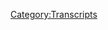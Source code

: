 {{Transcript
    | title         = [[531: February 14, 2021]]
    | caption       = [https://knowledgefight.libsyn.com/531-february-14-2021 Listen to this episode on Libsyn]
    | episodeNumber = [[531: February 14, 2021|531]]
    | length        = 00:55:37
}}

{{MessageBox
    | header     = Warning: Bot Generated Content
    | text       = This transcript was automatically generated by transcription software and likely contains many mistakes and misattributions. Please check the audio for definitive quotes, attribution, and context.
    | image      = N3yvass4myg91.webp
    | imagewidth = 50px
    | id         = warning
}}

{{TranscriptBlock
    | name      = Unknown Speaker
    | timestamp = 00:00:00.000
    | text      = N-N-N-N-N-N-N-Knowledge Fight
}}

{{TranscriptBlock
    | name      = Unknown Speaker
    | timestamp = 00:00:12.960
    | text      = Dan and Jordan, I am SWEATING
}}

{{TranscriptBlock
    | name      = Unknown Speaker
    | timestamp = 00:00:18.039
    | text      = knowledgefight.com, it's time to pray
}}

{{TranscriptBlock
    | name      = Unknown Speaker
    | timestamp = 00:00:21.320
    | text      = I have great respect for knowledgefight
}}

{{TranscriptBlock
    | name      = Unknown Speaker
    | timestamp = 00:00:23.879
    | text      = knowledgefight
}}

{{TranscriptBlock
    | name      = Unknown Speaker
    | timestamp = 00:00:25.199
    | text      = I'm sick of them posing as if they're the good guys
}}

{{TranscriptBlock
    | name      = Unknown Speaker
    | timestamp = 00:00:27.440
    | text      = saying we are the bad guys
}}

{{TranscriptBlock
    | name      = Unknown Speaker
    | timestamp = 00:00:29.000
    | text      = knowledgefight
}}

{{TranscriptBlock
    | name      = Unknown Speaker
    | timestamp = 00:00:30.079
    | text      = Dan and Jordan, knowledgefight
}}

{{TranscriptBlock
    | name      = Unknown Speaker
    | timestamp = 00:00:32.240
    | text      = RIDDLER, RIDDLER, RIDDLER
}}

{{TranscriptBlock
    | name      = Unknown Speaker
    | timestamp = 00:00:35.039
    | text      = I need, I need money
}}

{{TranscriptBlock
    | name      = Unknown Speaker
    | timestamp = 00:00:36.479
    | text      = RIDDLER, RIDDLER, RIDDLER
}}

{{TranscriptBlock
    | name      = Unknown Speaker
    | timestamp = 00:00:39.399
    | text      = Andy and Kansas, Andy and, Andy and
}}

{{TranscriptBlock
    | name      = Unknown Speaker
    | timestamp = 00:00:42.240
    | text      = Stop it, Andy and, Andy and Kansas
}}

{{TranscriptBlock
    | name      = Unknown Speaker
    | timestamp = 00:00:44.759
    | text      = RIDDLER, RIDDLER, RIDDLER
}}

{{TranscriptBlock
    | name      = Unknown Speaker
    | timestamp = 00:00:46.240
    | text      = It's time to pray
}}

{{TranscriptBlock
    | name      = Unknown Speaker
    | timestamp = 00:00:47.159
    | text      = Andy and Kansas, you're on the air, thanks for holding
}}

{{TranscriptBlock
    | name      = Unknown Speaker
    | timestamp = 00:00:49.479
    | text      = Hello Alex, I'm a first time caller, I'm a huge fan
}}

{{TranscriptBlock
    | name      = Unknown Speaker
    | timestamp = 00:00:51.840
    | text      = I love your work
}}

{{TranscriptBlock
    | name      = Unknown Speaker
    | timestamp = 00:00:53.039
    | text      = knowledgefight
}}

{{TranscriptBlock
    | name      = Unknown Speaker
    | timestamp = 00:00:54.079
    | text      = N-N-N-N-N-N-Knowledgefight.com
}}

{{TranscriptBlock
    | name      = Unknown Speaker
    | timestamp = 00:00:57.399
    | text      = I love you
}}

{{TranscriptBlock
    | name      = Unknown Speaker
    | timestamp = 00:00:59.399
    | text      = Hey everybody, welcome back to Knowledge Fight, I'm Dan
}}

{{TranscriptBlock
    | name      = Unknown Speaker
    | timestamp = 00:01:01.560
    | text      = I'm Jordan
}}

{{TranscriptBlock
    | name      = Unknown Speaker
    | timestamp = 00:01:02.200
    | text      = We're a couple dudes, I can sit around, drink novelty beverages
}}

{{TranscriptBlock
    | name      = Unknown Speaker
    | timestamp = 00:01:04.159
    | text      = and talk a little bit about Alex Jones
}}

{{TranscriptBlock
    | name      = Unknown Speaker
    | timestamp = 00:01:05.519
    | text      = Oh indeed we are Dan
}}

{{TranscriptBlock
    | name      = Unknown Speaker
    | timestamp = 00:01:06.760
    | text      = Jordan
}}

{{TranscriptBlock
    | name      = Unknown Speaker
    | timestamp = 00:01:07.200
    | text      = Dan
}}

{{TranscriptBlock
    | name      = Unknown Speaker
    | timestamp = 00:01:07.879
    | text      = Jordan
}}

{{TranscriptBlock
    | name      = Unknown Speaker
    | timestamp = 00:01:08.280
    | text      = I have a quick question for you
}}

{{TranscriptBlock
    | name      = Unknown Speaker
    | timestamp = 00:01:09.000
    | text      = What's up?
}}

{{TranscriptBlock
    | name      = Unknown Speaker
    | timestamp = 00:01:09.519
    | text      = What's your bright spot today?
}}

{{TranscriptBlock
    | name      = Unknown Speaker
    | timestamp = 00:01:10.280
    | text      = My bright spot today, Jordan, is Pannino's Pizza
}}

{{TranscriptBlock
    | name      = Unknown Speaker
    | timestamp = 00:01:12.879
    | text      = Pannino's Pizza
}}

{{TranscriptBlock
    | name      = Unknown Speaker
    | timestamp = 00:01:14.079
    | text      = Okay
}}

{{TranscriptBlock
    | name      = Unknown Speaker
    | timestamp = 00:01:16.079
    | text      = I used to live fairly close to them and it was sort of a
}}

{{TranscriptBlock
    | name      = Unknown Speaker
    | timestamp = 00:01:20.599
    | text      = bit of a thing where I'd go there and get a slice
}}

{{TranscriptBlock
    | name      = Unknown Speaker
    | timestamp = 00:01:23.079
    | text      = pretty regularly
}}

{{TranscriptBlock
    | name      = Unknown Speaker
    | timestamp = 00:01:24.000
    | text      = Sure
}}

{{TranscriptBlock
    | name      = Unknown Speaker
    | timestamp = 00:01:24.439
    | text      = Like it, good, slice
}}

{{TranscriptBlock
    | name      = Unknown Speaker
    | timestamp = 00:01:26.640
    | text      = Good, it's good stuff
}}

{{TranscriptBlock
    | name      = Unknown Speaker
    | timestamp = 00:01:28.319
    | text      = I have moved since then, I no longer live near Pannino's
}}

{{TranscriptBlock
    | name      = Unknown Speaker
    | timestamp = 00:01:32.480
    | text      = But I did see that there was a place that will go nameless
}}

{{TranscriptBlock
    | name      = Unknown Speaker
    | timestamp = 00:01:35.599
    | text      = because I don't actually remember what the name of the
}}

{{TranscriptBlock
    | name      = Unknown Speaker
    | timestamp = 00:01:37.239
    | text      = place was, but there was a by the slice pizza place
}}

{{TranscriptBlock
    | name      = Unknown Speaker
    | timestamp = 00:01:40.319
    | text      = Alright
}}

{{TranscriptBlock
    | name      = Unknown Speaker
    | timestamp = 00:01:40.680
    | text      = Nearly near my house, I was walking in the terrible snow
}}

{{TranscriptBlock
    | name      = Unknown Speaker
    | timestamp = 00:01:43.760
    | text      = Sure, sure
}}

{{TranscriptBlock
    | name      = Unknown Speaker
    | timestamp = 00:01:44.599
    | text      = A couple days ago and I saw this and I said
}}

{{TranscriptBlock
    | name      = Unknown Speaker
    | timestamp = 00:01:48.840
    | text      = It's tough to walk out there, you built up a hunger
}}

{{TranscriptBlock
    | name      = Unknown Speaker
    | timestamp = 00:01:51.280
    | text      = I said I would like a slice, see this is as good as Pannino's
}}

{{TranscriptBlock
    | name      = Unknown Speaker
    | timestamp = 00:01:54.319
    | text      = Right
}}

{{TranscriptBlock
    | name      = Unknown Speaker
    | timestamp = 00:01:54.920
    | text      = Terrible
}}

{{TranscriptBlock
    | name      = Unknown Speaker
    | timestamp = 00:01:56.680
    | text      = Not as good as Pannino's
}}

{{TranscriptBlock
    | name      = Unknown Speaker
    | timestamp = 00:01:57.799
    | text      = No
}}

{{TranscriptBlock
    | name      = Unknown Speaker
    | timestamp = 00:01:58.079
    | text      = So my bright spot is remembering how much better
}}

{{TranscriptBlock
    | name      = Unknown Speaker
    | timestamp = 00:02:00.120
    | text      = Pannino's was
}}

{{TranscriptBlock
    | name      = Unknown Speaker
    | timestamp = 00:02:00.799
    | text      = No, a couple days after that I ordered Pannino's
}}

{{TranscriptBlock
    | name      = Unknown Speaker
    | timestamp = 00:02:04.319
    | text      = because I was pissed
}}

{{TranscriptBlock
    | name      = Unknown Speaker
    | timestamp = 00:02:05.760
    | text      = I'll see you in hell
}}

{{TranscriptBlock
    | name      = Unknown Speaker
    | timestamp = 00:02:07.079
    | text      = Yeah, so I ordered it and it was as good as I remember
}}

{{TranscriptBlock
    | name      = Unknown Speaker
    | timestamp = 00:02:09.599
    | text      = Shout out
}}

{{TranscriptBlock
    | name      = Unknown Speaker
    | timestamp = 00:02:10.120
    | text      = That's fantastic
}}

{{TranscriptBlock
    | name      = Unknown Speaker
    | timestamp = 00:02:11.120
    | text      = Congratulations to Pannino's for making good pizza
}}

{{TranscriptBlock
    | name      = Unknown Speaker
    | timestamp = 00:02:13.680
    | text      = Sure, how about you?
}}

{{TranscriptBlock
    | name      = Unknown Speaker
    | timestamp = 00:02:15.240
    | text      = My bright spot, Dan, is I finally tried out Hades
}}

{{TranscriptBlock
    | name      = Unknown Speaker
    | timestamp = 00:02:19.439
    | text      = Oh yeah, the video game
}}

{{TranscriptBlock
    | name      = Unknown Speaker
    | timestamp = 00:02:21.039
    | text      = Fantastic
}}

{{TranscriptBlock
    | name      = Unknown Speaker
    | timestamp = 00:02:22.439
    | text      = Really, really fun, it's nice and it's got a great
}}

{{TranscriptBlock
    | name      = Unknown Speaker
    | timestamp = 00:02:25.159
    | text      = I like the mechanic of the like, you're supposed to die
}}

{{TranscriptBlock
    | name      = Unknown Speaker
    | timestamp = 00:02:29.520
    | text      = You die and that's part of the story
}}

{{TranscriptBlock
    | name      = Unknown Speaker
    | timestamp = 00:02:31.960
    | text      = It's that Sisyphean trapped in the sense of
}}

{{TranscriptBlock
    | name      = Unknown Speaker
    | timestamp = 00:02:36.319
    | text      = And you get to talk to Sisyphus too
}}

{{TranscriptBlock
    | name      = Unknown Speaker
    | timestamp = 00:02:37.479
    | text      = Yeah, exactly, it's very fun
}}

{{TranscriptBlock
    | name      = Unknown Speaker
    | timestamp = 00:02:39.879
    | text      = It's a nice little take on mythology, I enjoy it
}}

{{TranscriptBlock
    | name      = Unknown Speaker
    | timestamp = 00:02:42.479
    | text      = I don't know if I have made this complaint
}}

{{TranscriptBlock
    | name      = Unknown Speaker
    | timestamp = 00:02:46.159
    | text      = but I have one complaint about the game
}}

{{TranscriptBlock
    | name      = Unknown Speaker
    | timestamp = 00:02:47.840
    | text      = What's that?
}}

{{TranscriptBlock
    | name      = Unknown Speaker
    | timestamp = 00:02:48.319
    | text      = And that is I don't think Hephaestus is in it
}}

{{TranscriptBlock
    | name      = Unknown Speaker
    | timestamp = 00:02:50.960
    | text      = I have not seen Hephaestus yet
}}

{{TranscriptBlock
    | name      = Unknown Speaker
    | timestamp = 00:02:52.919
    | text      = Hephaestus is the reason, Hephaestus should be making all of these buffs that you're getting
}}

{{TranscriptBlock
    | name      = Unknown Speaker
    | timestamp = 00:02:57.439
    | text      = He should, he's the armor of the gods
}}

{{TranscriptBlock
    | name      = Unknown Speaker
    | timestamp = 00:02:59.960
    | text      = Yeah, yeah, that's a good point
}}

{{TranscriptBlock
    | name      = Unknown Speaker
    | timestamp = 00:03:01.360
    | text      = Yeah, very glaring omission
}}

{{TranscriptBlock
    | name      = Unknown Speaker
    | timestamp = 00:03:03.080
    | text      = That is a huge one
}}

{{TranscriptBlock
    | name      = Unknown Speaker
    | timestamp = 00:03:04.360
    | text      = Yeah, anyway that was the one thing I just thought when I was playing it
}}

{{TranscriptBlock
    | name      = Unknown Speaker
    | timestamp = 00:03:07.919
    | text      = But yeah, it's a lot of fun, I'm glad you enjoyed it
}}

{{TranscriptBlock
    | name      = Unknown Speaker
    | timestamp = 00:03:09.599
    | text      = It's a good time
}}

{{TranscriptBlock
    | name      = Unknown Speaker
    | timestamp = 00:03:10.159
    | text      = I recommended it to another friend and she enjoyed it quite a bit as well
}}

{{TranscriptBlock
    | name      = Unknown Speaker
    | timestamp = 00:03:13.360
    | text      = Yeah, it was delightful
}}

{{TranscriptBlock
    | name      = Unknown Speaker
    | timestamp = 00:03:14.120
    | text      = Seems like it's a beloved game
}}

{{TranscriptBlock
    | name      = Unknown Speaker
    | timestamp = 00:03:16.240
    | text      = It's a good game
}}

{{TranscriptBlock
    | name      = Unknown Speaker
    | timestamp = 00:03:17.039
    | text      = Seems like all the good reviews are merited
}}

{{TranscriptBlock
    | name      = Unknown Speaker
    | timestamp = 00:03:19.680
    | text      = Do you know what it makes me, it reminds me of an old, old PlayStation 1 game called Azure Dreams
}}

{{TranscriptBlock
    | name      = Unknown Speaker
    | timestamp = 00:03:27.240
    | text      = Okay
}}

{{TranscriptBlock
    | name      = Unknown Speaker
    | timestamp = 00:03:27.680
    | text      = And it was that same kind of infinite dungeon crawler that would populate a new dungeon for you every time
}}

{{TranscriptBlock
    | name      = Unknown Speaker
    | timestamp = 00:03:33.280
    | text      = But you would capture monsters, it was like a mixture of Pokemon and that same kind of Hades dungeon crawler
}}

{{TranscriptBlock
    | name      = Unknown Speaker
    | timestamp = 00:03:41.360
    | text      = That sounds fun
}}

{{TranscriptBlock
    | name      = Unknown Speaker
    | timestamp = 00:03:42.039
    | text      = Fantastic game
}}

{{TranscriptBlock
    | name      = Unknown Speaker
    | timestamp = 00:03:43.439
    | text      = Yeah, it was that weird kind of PS1 game though where it was like, also there's a dating simulator for some reason
}}

{{TranscriptBlock
    | name      = Unknown Speaker
    | timestamp = 00:03:49.439
    | text      = You know, you're like, I don't need this guys
}}

{{TranscriptBlock
    | name      = Unknown Speaker
    | timestamp = 00:03:51.800
    | text      = I've heard the relationship system in Hades compared to that as well
}}

{{TranscriptBlock
    | name      = Unknown Speaker
    | timestamp = 00:03:56.479
    | text      = Really?
}}

{{TranscriptBlock
    | name      = Unknown Speaker
    | timestamp = 00:03:57.000
    | text      = A dating simulator kind of thing
}}

{{TranscriptBlock
    | name      = Unknown Speaker
    | timestamp = 00:03:58.000
    | text      = Oh yeah, that's a good point
}}

{{TranscriptBlock
    | name      = Unknown Speaker
    | timestamp = 00:03:59.000
    | text      = Because you have to give gifts to all those people
}}

{{TranscriptBlock
    | name      = Unknown Speaker
    | timestamp = 00:04:00.360
    | text      = You do give gifts, that's right
}}

{{TranscriptBlock
    | name      = Unknown Speaker
    | timestamp = 00:04:02.000
    | text      = And boost your relations
}}

{{TranscriptBlock
    | name      = Unknown Speaker
    | timestamp = 00:04:03.520
    | text      = Yeah, and that opens up different, yeah, yeah, no, that's almost exactly what it is
}}

{{TranscriptBlock
    | name      = Unknown Speaker
    | timestamp = 00:04:08.039
    | text      = This to Hades is a rip-off
}}

{{TranscriptBlock
    | name      = Unknown Speaker
    | timestamp = 00:04:09.599
    | text      = They remade Azure Dreams a very weird PlayStation 1 game
}}

{{TranscriptBlock
    | name      = Unknown Speaker
    | timestamp = 00:04:12.919
    | text      = But without a Pokemon
}}

{{TranscriptBlock
    | name      = Unknown Speaker
    | timestamp = 00:04:14.319
    | text      = Yeah, that's true, you don't really
}}

{{TranscriptBlock
    | name      = Unknown Speaker
    | timestamp = 00:04:16.399
    | text      = Anyway, Jordan, today we have an interesting episode to go over
}}

{{TranscriptBlock
    | name      = Unknown Speaker
    | timestamp = 00:04:19.639
    | text      = We're going to be talking about Valentine's Day 2021, Blackjack
}}

{{TranscriptBlock
    | name      = Unknown Speaker
    | timestamp = 00:04:21.879
    | text      = I was even ready for it that time, I was like so prepared
}}

{{TranscriptBlock
    | name      = Unknown Speaker
    | timestamp = 00:04:25.879
    | text      = I was hoping I could distract you by not saying the date, the holiday
}}

{{TranscriptBlock
    | name      = Unknown Speaker
    | timestamp = 00:04:30.360
    | text      = Talking about February 14th, Sunday, Alex has a special
}}

{{TranscriptBlock
    | name      = Unknown Speaker
    | timestamp = 00:04:35.000
    | text      = Every year he does a special Valentine's Day episode
}}

{{TranscriptBlock
    | name      = Unknown Speaker
    | timestamp = 00:04:38.839
    | text      = I just love it
}}

{{TranscriptBlock
    | name      = Unknown Speaker
    | timestamp = 00:04:40.839
    | text      = Well, it's a family show and you know
}}

{{TranscriptBlock
    | name      = Unknown Speaker
    | timestamp = 00:04:43.000
    | text      = I'm being completely facetious, this is not a special Valentine's Day show
}}

{{TranscriptBlock
    | name      = Unknown Speaker
    | timestamp = 00:04:46.680
    | text      = I'm fairly certain that I wasn't being serious about it being a family show
}}

{{TranscriptBlock
    | name      = Unknown Speaker
    | timestamp = 00:04:50.120
    | text      = So we have some interesting fun things to talk about
}}

{{TranscriptBlock
    | name      = Unknown Speaker
    | timestamp = 00:04:52.839
    | text      = But first let's say thank you to some folks who have signed up and are supporting the show
}}

{{TranscriptBlock
    | name      = Unknown Speaker
    | timestamp = 00:04:55.480
    | text      = Oh, that's fun
}}

{{TranscriptBlock
    | name      = Unknown Speaker
    | timestamp = 00:04:56.199
    | text      = So first, sign me up to be a globalist
}}

{{TranscriptBlock
    | name      = Unknown Speaker
    | timestamp = 00:04:58.319
    | text      = Thank you so much, you are now a Policy Wonk globalist
}}

{{TranscriptBlock
    | name      = Unknown Speaker
    | timestamp = 00:05:00.600
    | text      = I'm a Policy Wonk
}}

{{TranscriptBlock
    | name      = Unknown Speaker
    | timestamp = 00:05:01.639
    | text      = Thank you so much
}}

{{TranscriptBlock
    | name      = Unknown Speaker
    | timestamp = 00:05:02.639
    | text      = Next, Molly M, thank you so much, you are now a Policy Wonk
}}

{{TranscriptBlock
    | name      = Unknown Speaker
    | timestamp = 00:05:05.399
    | text      = I'm a Policy Wonk
}}

{{TranscriptBlock
    | name      = Unknown Speaker
    | timestamp = 00:05:06.399
    | text      = Thanks Molly
}}

{{TranscriptBlock
    | name      = Unknown Speaker
    | timestamp = 00:05:07.399
    | text      = Next, Rand D, that's W-R-E-N
}}

{{TranscriptBlock
    | name      = Unknown Speaker
    | timestamp = 00:05:10.160
    | text      = Thank you so much, you are now a Policy Wonk
}}

{{TranscriptBlock
    | name      = Unknown Speaker
    | timestamp = 00:05:11.959
    | text      = I'm a Policy Wonk
}}

{{TranscriptBlock
    | name      = Unknown Speaker
    | timestamp = 00:05:13.240
    | text      = Thanks, Ren
}}

{{TranscriptBlock
    | name      = Unknown Speaker
    | timestamp = 00:05:14.519
    | text      = That's a great name
}}

{{TranscriptBlock
    | name      = Unknown Speaker
    | timestamp = 00:05:15.360
    | text      = That's a classic, classic name
}}

{{TranscriptBlock
    | name      = Unknown Speaker
    | timestamp = 00:05:17.639
    | text      = Also classic, Truthquark, thank you so much, you are now a Policy Wonk
}}

{{TranscriptBlock
    | name      = Unknown Speaker
    | timestamp = 00:05:21.199
    | text      = I'm a Policy Wonk
}}

{{TranscriptBlock
    | name      = Unknown Speaker
    | timestamp = 00:05:22.600
    | text      = Thanks Truthquark
}}

{{TranscriptBlock
    | name      = Unknown Speaker
    | timestamp = 00:05:24.439
    | text      = Next, Michael, thank you so much you are now a Policy Wonk
}}

{{TranscriptBlock
    | name      = Unknown Speaker
    | timestamp = 00:05:27.120
    | text      = I'm a Policy Wonk
}}

{{TranscriptBlock
    | name      = Unknown Speaker
    | timestamp = 00:05:28.120
    | text      = Thanks Michael
}}

{{TranscriptBlock
    | name      = Unknown Speaker
    | timestamp = 00:05:29.399
    | text      = And finally, Bill Walton's favourite tie dye t-shirt, thank you so much you are now a Policy Wonk
}}

{{TranscriptBlock
    | name      = Unknown Speaker
    | timestamp = 00:05:33.560
    | text      = I'm a Policy Wonk
}}

{{TranscriptBlock
    | name      = Unknown Speaker
    | timestamp = 00:05:34.920
    | text      = Thank you very much
}}

{{TranscriptBlock
    | name      = Unknown Speaker
    | timestamp = 00:05:36.040
    | text      = Bill Walton's favourite tie dye t-shirt
}}

{{TranscriptBlock
    | name      = Unknown Speaker
    | timestamp = 00:05:38.360
    | text      = Now it's interesting Jordan cuz Austin right now is in the state of Texas. That's true currently it has been for a while
}}

{{TranscriptBlock
    | name      = Unknown Speaker
    | timestamp = 00:05:45.519
    | text      = But right now in the state of Texas
}}

{{TranscriptBlock
    | name      = Unknown Speaker
    | timestamp = 00:05:47.639
    | text      = They're experiencing an incredible ice storm, and I hope everybody you know all of our listeners in that part of the world are staying safe
}}

{{TranscriptBlock
    | name      = Unknown Speaker
    | timestamp = 00:05:54.519
    | text      = It ain't no joke yeah from what I understand. It's not for you guys. We're we're meant for that
}}

{{TranscriptBlock
    | name      = Unknown Speaker
    | timestamp = 00:05:59.759
    | text      = That's where we're that's what we're for even us. That'd be a challenge. Oh, yeah, it's not fun. No
}}

{{TranscriptBlock
    | name      = Unknown Speaker
    | timestamp = 00:06:06.040
    | text      = um and and so Alex decided who cares I'm coming into the
}}

{{TranscriptBlock
    | name      = Unknown Speaker
    | timestamp = 00:06:13.000
    | text      = So he does come in for a Sunday show on Valentine's Day when he could have very easily done it remotely
}}

{{TranscriptBlock
    | name      = Unknown Speaker
    | timestamp = 00:06:19.399
    | text      = Not done the show no problem Harrison Smith ramble about white genocide everybody been fine
}}

{{TranscriptBlock
    | name      = Unknown Speaker
    | timestamp = 00:06:24.560
    | text      = Yeah, so here's an out-of-context drop from today's show
}}

{{TranscriptBlock
    | name      = Unknown Speaker
    | timestamp = 00:06:27.800
    | text      = So here's the video the granny being thrown off the cliff
}}

{{TranscriptBlock
    | name      = Unknown Speaker
    | timestamp = 00:06:30.160
    | text      = Okay, okay, all right glad all right glad you came into work. I I assume that wasn't a Walker, Texas
}}

{{TranscriptBlock
    | name      = Unknown Speaker
    | timestamp = 00:06:36.759
    | text      = Ranger kind of situation here no
}}

{{TranscriptBlock
    | name      = Unknown Speaker
    | timestamp = 00:06:39.600
    | text      = So Alex came in and he starts off the show as anyone would try if they had just come in to work
}}

{{TranscriptBlock
    | name      = Unknown Speaker
    | timestamp = 00:06:46.040
    | text      = Through driving through chaos, and that is complaining about driving
}}

{{TranscriptBlock
    | name      = Unknown Speaker
    | timestamp = 00:06:52.120
    | text      = This has got to be an incredible show today because I've grown up
}}

{{TranscriptBlock
    | name      = Unknown Speaker
    | timestamp = 00:06:55.560
    | text      = Born in Texas
}}

{{TranscriptBlock
    | name      = Unknown Speaker
    | timestamp = 00:06:58.120
    | text      = And I've grown up in people not being able to drive with ice on the roads cuz it only happens a few times a year
}}

{{TranscriptBlock
    | name      = Unknown Speaker
    | timestamp = 00:07:04.199
    | text      = But I've never seen anything like this. This was road warrior level. I probably saw a
}}

{{TranscriptBlock
    | name      = Unknown Speaker
    | timestamp = 00:07:10.319
    | text      = Hundred wrecked cars on the way here smash signs glass
}}

{{TranscriptBlock
    | name      = Unknown Speaker
    | timestamp = 00:07:15.360
    | text      = Firefighters trying to block major roads
}}

{{TranscriptBlock
    | name      = Unknown Speaker
    | timestamp = 00:07:17.160
    | text      = I wouldn't even be here if I hadn't just gone ahead and gone around them because I was driving my wife's all-wheel vehicle
}}

{{TranscriptBlock
    | name      = Unknown Speaker
    | timestamp = 00:07:22.319
    | text      = I was driving my wife's all-wheel vehicle my favorite thing about
}}

{{TranscriptBlock
    | name      = Unknown Speaker
    | timestamp = 00:07:27.680
    | text      = I need more explanation for how he went around him if his next line is with an all-wheel drive vehicle
}}

{{TranscriptBlock
    | name      = Unknown Speaker
    | timestamp = 00:07:34.360
    | text      = We'll get to it. Okay. Let's talk more about that
}}

{{TranscriptBlock
    | name      = Unknown Speaker
    | timestamp = 00:07:36.319
    | text      = Okay, um, but I do love the idea that he's starting off the show with like this better be a fucking great
}}

{{TranscriptBlock
    | name      = Unknown Speaker
    | timestamp = 00:07:41.000
    | text      = Road warrior, it's gotta be worth it. Yeah, so you you're asking about this this car situation
}}

{{TranscriptBlock
    | name      = Unknown Speaker
    | timestamp = 00:07:48.560
    | text      = Yeah, little did you know he would just talk more about well and this basically turns into a car commercial sure
}}

{{TranscriptBlock
    | name      = Unknown Speaker
    | timestamp = 00:07:55.000
    | text      = Oh
}}

{{TranscriptBlock
    | name      = Unknown Speaker
    | timestamp = 00:07:55.319
    | text      = I tried to leave the house in my a truck and it was not four-wheel drive and that that truck isn't and I had to turn
}}

{{TranscriptBlock
    | name      = Unknown Speaker
    | timestamp = 00:08:01.120
    | text      = Around go back. I got her car
}}

{{TranscriptBlock
    | name      = Unknown Speaker
    | timestamp = 00:08:04.000
    | text      = That's the only good thing that German car is good for but she wanted an Audi and man
}}

{{TranscriptBlock
    | name      = Unknown Speaker
    | timestamp = 00:08:08.160
    | text      = I was just going cuz I live in West like up these big hills. Everybody else is wrecked
}}

{{TranscriptBlock
    | name      = Unknown Speaker
    | timestamp = 00:08:11.319
    | text      = I mean just wreck I saw 300 wreck cars not a hundred it was
}}

{{TranscriptBlock
    | name      = Unknown Speaker
    | timestamp = 00:08:17.040
    | text      = And I'm just like going I mean I'm not trying to an Audi commercial here ladies and gentlemen, but my lord that vehicle is incredible
}}

{{TranscriptBlock
    | name      = Unknown Speaker
    | timestamp = 00:08:25.199
    | text      = And there are all these other four-wheel drive cars just wrecked everywhere Range Rovers are all-wheel drive
}}

{{TranscriptBlock
    | name      = Unknown Speaker
    | timestamp = 00:08:29.480
    | text      = They were wrecked Subarus wrecked everywhere that Audi was like I was just a robot on rails through black ice
}}

{{TranscriptBlock
    | name      = Unknown Speaker
    | timestamp = 00:08:35.480
    | text      = 20 miles the office unbelievable
}}

{{TranscriptBlock
    | name      = Unknown Speaker
    | timestamp = 00:08:39.000
    | text      = But a lot of people died in Texas, it's really sad Jesus Christ tonal shift Wow
}}

{{TranscriptBlock
    | name      = Unknown Speaker
    | timestamp = 00:08:45.039
    | text      = That sounds sincere. Yeah
}}

{{TranscriptBlock
    | name      = Unknown Speaker
    | timestamp = 00:08:48.440
    | text      = A lot of people died Audi's great, but a lot of people died because they didn't buy an Audi
}}

{{TranscriptBlock
    | name      = Unknown Speaker
    | timestamp = 00:08:53.799
    | text      = I'm not making a car commercial
}}

{{TranscriptBlock
    | name      = Unknown Speaker
    | timestamp = 00:08:55.679
    | text      = But if you don't buy an Audi you're gonna die about a minute of rambling about a great his wife's car is yeah
}}

{{TranscriptBlock
    | name      = Unknown Speaker
    | timestamp = 00:09:00.720
    | text      = We leading into going out to break reminding you that there are have been fatalities and there have that's that's fucked up
}}

{{TranscriptBlock
    | name      = Unknown Speaker
    | timestamp = 00:09:06.919
    | text      = Yeah, it's it's a little uncouth. Yeah, it makes me feel bad for making fun of something. That's awful that he did
}}

{{TranscriptBlock
    | name      = Unknown Speaker
    | timestamp = 00:09:13.720
    | text      = Yeah, and now I feel like
}}

{{TranscriptBlock
    | name      = Unknown Speaker
    | timestamp = 00:09:15.759
    | text      = One degree removed from being an awful person. I think that's what we do though. We live in that shame
}}

{{TranscriptBlock
    | name      = Unknown Speaker
    | timestamp = 00:09:23.000
    | text      = Yeah, that's fair so I wanted to cover this episode number one cuz it's Valentine's Day number two because
}}

{{TranscriptBlock
    | name      = Unknown Speaker
    | timestamp = 00:09:29.659
    | text      = This is the point at which Alex would know that Trump had been acquitted
}}

{{TranscriptBlock
    | name      = Unknown Speaker
    | timestamp = 00:09:33.940
    | text      = Yes
}}

{{TranscriptBlock
    | name      = Unknown Speaker
    | timestamp = 00:09:34.340
    | text      = He did his he did a special report on Saturday
}}

{{TranscriptBlock
    | name      = Unknown Speaker
    | timestamp = 00:09:37.340
    | text      = Which I tried to watch a bit of but it was mostly him talking about vaccines and I got really bored
}}

{{TranscriptBlock
    | name      = Unknown Speaker
    | timestamp = 00:09:42.659
    | text      = She wanted to hear about his take on the yeah
}}

{{TranscriptBlock
    | name      = Unknown Speaker
    | timestamp = 00:09:45.259
    | text      = He had said it was a setup
}}

{{TranscriptBlock
    | name      = Unknown Speaker
    | timestamp = 00:09:46.539
    | text      = He said this was this whole trial was a sham and it was all just set up to get Trump
}}

{{TranscriptBlock
    | name      = Unknown Speaker
    | timestamp = 00:09:50.940
    | text      = So now what happens whenever it worked out the way that we all knew it was going to well
}}

{{TranscriptBlock
    | name      = Unknown Speaker
    | timestamp = 00:09:55.259
    | text      = I think Alex has a I mean, it's bullshit, but he has actually a pretty decent spin. I think all right
}}

{{TranscriptBlock
    | name      = Unknown Speaker
    | timestamp = 00:10:00.059
    | text      = We have the insane trial of the president that they suddenly ended ish you had three days Tuesday, Wednesday, Thursday
}}

{{TranscriptBlock
    | name      = Unknown Speaker
    | timestamp = 00:10:06.580
    | text      = Ten hours a day of total lies against the president 30 hours of garbage
}}

{{TranscriptBlock
    | name      = Unknown Speaker
    | timestamp = 00:10:12.059
    | text      = Three hours by his lawyers doing half a decent job
}}

{{TranscriptBlock
    | name      = Unknown Speaker
    | timestamp = 00:10:14.960
    | text      = I'm gonna kill Trump the vice president. We're gonna burn everything down and they had to put their tail between their legs and drop it
}}

{{TranscriptBlock
    | name      = Unknown Speaker
    | timestamp = 00:10:24.159
    | text      = Because it was another giant fraud. Yeah, so I mean that's that's not a terrible spin of like AI
}}

{{TranscriptBlock
    | name      = Unknown Speaker
    | timestamp = 00:10:29.879
    | text      = They showed all these videos of Democrats saying things and then sure sure he had to quit him
}}

{{TranscriptBlock
    | name      = Unknown Speaker
    | timestamp = 00:10:35.080
    | text      = Yeah, it's having a conversation about like they weren't gonna I mean they weren't going to vote in
}}

{{TranscriptBlock
    | name      = Unknown Speaker
    | timestamp = 00:10:40.279
    | text      = a convicted and the fact that what how many Republicans voted with the Democrats
}}

{{TranscriptBlock
    | name      = Unknown Speaker
    | timestamp = 00:10:46.600
    | text      = Seven, I believe more than one is a crazy number. Yeah. Yeah, like that's it. That was a pretty high one of them was
}}

{{TranscriptBlock
    | name      = Unknown Speaker
    | timestamp = 00:10:54.480
    | text      = Directly going to be murdered. So there's that I would I would assume he would be a guaranteed. Yeah vote to come Romney's a lock
}}

{{TranscriptBlock
    | name      = Unknown Speaker
    | timestamp = 00:11:01.840
    | text      = I'm just saying that if you're going to be murdered, like I assume if Mike Pence was in the Senate
}}

{{TranscriptBlock
    | name      = Unknown Speaker
    | timestamp = 00:11:06.500
    | text      = He would be like, yeah, I'm gonna have to
}}

{{TranscriptBlock
    | name      = Unknown Speaker
    | timestamp = 00:11:08.500
    | text      = No hanging for me, you know, like that kind of feel. Mm-hmm. I prefer not to acquit this
}}

{{TranscriptBlock
    | name      = Unknown Speaker
    | timestamp = 00:11:13.539
    | text      = Yeah, and Alex doesn't want to talk about like things like McConnell's comments about
}}

{{TranscriptBlock
    | name      = Unknown Speaker
    | timestamp = 00:11:18.539
    | text      = Totally is it was his fault, but we have a constitutional
}}

{{TranscriptBlock
    | name      = Unknown Speaker
    | timestamp = 00:11:23.019
    | text      = Yeah, cuz that that just that gets too messy that's so stupid
}}

{{TranscriptBlock
    | name      = Unknown Speaker
    | timestamp = 00:11:26.460
    | text      = Yeah, I I feel like you should know you should be embarrassed if you even try and say they did a half good job
}}

{{TranscriptBlock
    | name      = Unknown Speaker
    | timestamp = 00:11:33.799
    | text      = Van der Veen, you should be embarrassed. That was really really shameful stuff. It was yeah, although
}}

{{TranscriptBlock
    | name      = Unknown Speaker
    | timestamp = 00:11:41.679
    | text      = You know, we learned a little bit about what happens in Philly. That's true. He did learn a lot about Philly little Philly Delfia
}}

{{TranscriptBlock
    | name      = Unknown Speaker
    | timestamp = 00:11:47.899
    | text      = Yeah, yeah, I enjoyed that the portion that you and I watched
}}

{{TranscriptBlock
    | name      = Unknown Speaker
    | timestamp = 00:11:53.399
    | text      = He was talking about Philly and then a different point. He said Philly Delfia
}}

{{TranscriptBlock
    | name      = Unknown Speaker
    | timestamp = 00:11:58.519
    | text      = Yep. Yep. Yeah. Yeah, that's good stuff. Yep. That's good stuff
}}

{{TranscriptBlock
    | name      = Unknown Speaker
    | timestamp = 00:12:03.320
    | text      = so when you're you know, a radio show host and you come in on the Valentine's Day Eve through a
}}

{{TranscriptBlock
    | name      = Unknown Speaker
    | timestamp = 00:12:13.679
    | text      = Movie like storm sure. Yes a perfect storm. Yes, you got it. You got a
}}

{{TranscriptBlock
    | name      = Unknown Speaker
    | timestamp = 00:12:19.120
    | text      = Cover the important stuff, right? You got to take care of the really important business this Audi
}}

{{TranscriptBlock
    | name      = Unknown Speaker
    | timestamp = 00:12:24.240
    | text      = We've got a lot. We've got Saturday Night Live is on a jag. They're on a roll
}}

{{TranscriptBlock
    | name      = Unknown Speaker
    | timestamp = 00:12:31.600
    | text      = more jokes about pedophilia not existing and
}}

{{TranscriptBlock
    | name      = Unknown Speaker
    | timestamp = 00:12:35.759
    | text      = more attacks about children being abused
}}

{{TranscriptBlock
    | name      = Unknown Speaker
    | timestamp = 00:12:39.200
    | text      = Ritualistically because I can tell you a large part of the writing staff are pedophiles and our devil worshippers Wow
}}

{{TranscriptBlock
    | name      = Unknown Speaker
    | timestamp = 00:12:46.679
    | text      = I'm gonna I'm gonna have to send a couple of texts
}}

{{TranscriptBlock
    | name      = Unknown Speaker
    | timestamp = 00:12:49.279
    | text      = I
}}

{{TranscriptBlock
    | name      = Unknown Speaker
    | timestamp = 00:12:52.039
    | text      = Heard some disturbing news Alex Jones is informed me
}}

{{TranscriptBlock
    | name      = Unknown Speaker
    | timestamp = 00:12:56.799
    | text      = That is a bit a bit much
}}

{{TranscriptBlock
    | name      = Unknown Speaker
    | timestamp = 00:12:59.600
    | text      = So what's going on? Is that the last two weeks there have been QAnon jokes on
}}

{{TranscriptBlock
    | name      = Unknown Speaker
    | timestamp = 00:13:04.480
    | text      = night live sure sure sure the first one was about the Super Bowl commercials and
}}

{{TranscriptBlock
    | name      = Unknown Speaker
    | timestamp = 00:13:09.960
    | text      = there was a
}}

{{TranscriptBlock
    | name      = Unknown Speaker
    | timestamp = 00:13:11.960
    | text      = A commercial for QAnon where it's like Papa John's Pizza, you know, we know sex trafficking in the basement. Yeah
}}

{{TranscriptBlock
    | name      = Unknown Speaker
    | timestamp = 00:13:20.320
    | text      = And then apparently this week Kate McKinnon did a character where she was a witch
}}

{{TranscriptBlock
    | name      = Unknown Speaker
    | timestamp = 00:13:24.320
    | text      = Like a QAnon witch who was really interested in eating children
}}

{{TranscriptBlock
    | name      = Unknown Speaker
    | timestamp = 00:13:27.440
    | text      = You know, I did an interview with weekend update and Alex is like they're up there pretending. This is the news
}}

{{TranscriptBlock
    | name      = Unknown Speaker
    | timestamp = 00:13:33.879
    | text      = Yeah, yeah, yeah, no, it's SNL man. He's very mad. He's very mad
}}

{{TranscriptBlock
    | name      = Unknown Speaker
    | timestamp = 00:13:39.759
    | text      = Have you ever imagined for a second?
}}

{{TranscriptBlock
    | name      = Unknown Speaker
    | timestamp = 00:13:41.840
    | text      = What the SNL cast that we grew up with would have done if QAnon was around then there?
}}

{{TranscriptBlock
    | name      = Unknown Speaker
    | timestamp = 00:13:47.679
    | text      = They just what is Chris Farley gonna do about QAnon? They're just not prepared for that kind of stuff
}}

{{TranscriptBlock
    | name      = Unknown Speaker
    | timestamp = 00:13:53.919
    | text      = That's just not in the in there in their wheelhouse. Yeah, I don't want Adam Sandler doing prank QAnon fun. Never mind
}}

{{TranscriptBlock
    | name      = Unknown Speaker
    | timestamp = 00:14:00.879
    | text      = I want Adam Sandler doing prank QAnon phone calls. Sure. Yeah, um, so that's important business
}}

{{TranscriptBlock
    | name      = Unknown Speaker
    | timestamp = 00:14:06.840
    | text      = Sure, very important to talk about how SNL is making jokes about QAnon
}}

{{TranscriptBlock
    | name      = Unknown Speaker
    | timestamp = 00:14:10.960
    | text      = Yeah, that Alex tries to misconstrue as them making jokes. The pedophilia doesn't exist. Yeah, good job. Yeah
}}

{{TranscriptBlock
    | name      = Unknown Speaker
    | timestamp = 00:14:17.519
    | text      = and other
}}

{{TranscriptBlock
    | name      = Unknown Speaker
    | timestamp = 00:14:19.000
    | text      = Things he does are you know kind of distasteful, too
}}

{{TranscriptBlock
    | name      = Unknown Speaker
    | timestamp = 00:14:22.440
    | text      = I don't I don't know how to say this, but I found this really repulsive. Okay, Alex plays
}}

{{TranscriptBlock
    | name      = Unknown Speaker
    | timestamp = 00:14:29.159
    | text      = a
}}

{{TranscriptBlock
    | name      = Unknown Speaker
    | timestamp = 00:14:30.240
    | text      = Fight fight fight fight fight fight. Alex plays video of the pileup it
}}

{{TranscriptBlock
    | name      = Unknown Speaker
    | timestamp = 00:14:37.120
    | text      = Outside Fort Worth. Oh that giant 100 plus car pileup
}}

{{TranscriptBlock
    | name      = Unknown Speaker
    | timestamp = 00:14:41.480
    | text      = That's fucked he plays video that someone captured from like the other lanes
}}

{{TranscriptBlock
    | name      = Unknown Speaker
    | timestamp = 00:14:46.960
    | text      = Yeah, and so it's just playing the entire
}}

{{TranscriptBlock
    | name      = Unknown Speaker
    | timestamp = 00:14:50.559
    | text      = like
}}

{{TranscriptBlock
    | name      = Unknown Speaker
    | timestamp = 00:14:51.600
    | text      = Collision, it's terrifying and there's no real value to it. But Alex tries to pretend that there is yeah, but I want to give you
}}

{{TranscriptBlock
    | name      = Unknown Speaker
    | timestamp = 00:14:59.879
    | text      = Some viewer discretion when we come back. I don't show
}}

{{TranscriptBlock
    | name      = Unknown Speaker
    | timestamp = 00:15:04.179
    | text      = horrible tragedies
}}

{{TranscriptBlock
    | name      = Unknown Speaker
    | timestamp = 00:15:07.639
    | text      = To just show you a horrible tragedy because some people like a train wreck I see this I
}}

{{TranscriptBlock
    | name      = Unknown Speaker
    | timestamp = 00:15:14.080
    | text      = Was shown this on Friday by the crew. I
}}

{{TranscriptBlock
    | name      = Unknown Speaker
    | timestamp = 00:15:16.279
    | text      = Didn't know after 24 hours of this stuff happening up by Fort Worth in Dallas of what really happened
}}

{{TranscriptBlock
    | name      = Unknown Speaker
    | timestamp = 00:15:21.639
    | text      = I've seen the helicopter footage of a couple hundred cars all piled up
}}

{{TranscriptBlock
    | name      = Unknown Speaker
    | timestamp = 00:15:25.639
    | text      = We come back. I'm gonna show you what really happened
}}

{{TranscriptBlock
    | name      = Unknown Speaker
    | timestamp = 00:15:29.039
    | text      = From someone on the ground when it happened up close
}}

{{TranscriptBlock
    | name      = Unknown Speaker
    | timestamp = 00:15:31.879
    | text      = I've never seen anything in a Hollywood movie like this when cars are crashing and flipping and exploding
}}

{{TranscriptBlock
    | name      = Unknown Speaker
    | timestamp = 00:15:37.279
    | text      = wait till you see on the ground the actual pileup and the reason I'm gonna play it
}}

{{TranscriptBlock
    | name      = Unknown Speaker
    | timestamp = 00:15:43.600
    | text      = Will be explained when we come back
}}

{{TranscriptBlock
    | name      = Unknown Speaker
    | timestamp = 00:15:47.919
    | text      = So viewer discretion advised because people were dying
}}

{{TranscriptBlock
    | name      = Unknown Speaker
    | timestamp = 00:15:51.200
    | text      = seven people died on the footage you're about to see and
}}

{{TranscriptBlock
    | name      = Unknown Speaker
    | timestamp = 00:15:55.480
    | text      = I'm showing it to save some lives and to illustrate something
}}

{{TranscriptBlock
    | name      = Unknown Speaker
    | timestamp = 00:15:59.919
    | text      = Okay, let's stop right there
}}

{{TranscriptBlock
    | name      = Unknown Speaker
    | timestamp = 00:16:04.820
    | text      = We're not gonna be on air in a year and you backed us last year
}}

{{TranscriptBlock
    | name      = Unknown Speaker
    | timestamp = 00:16:09.279
    | text      = I told you that last year you came through we made it this year a little bit in the black just don't do it
}}

{{TranscriptBlock
    | name      = Unknown Speaker
    | timestamp = 00:16:14.279
    | text      = We'll be able to keep our projects going. You don't have to fund some other secret projects
}}

{{TranscriptBlock
    | name      = Unknown Speaker
    | timestamp = 00:16:18.480
    | text      = We're working on gosh. I could do a lot better if I had more money. I'm not
}}

{{TranscriptBlock
    | name      = Unknown Speaker
    | timestamp = 00:16:22.960
    | text      = I'm about to show you footage of seven people dying. Yeah. No, I need money to stay on air. Yeah
}}

{{TranscriptBlock
    | name      = Unknown Speaker
    | timestamp = 00:16:29.240
    | text      = Yeah, this was repulsive that is fucked. I was
}}

{{TranscriptBlock
    | name      = Unknown Speaker
    | timestamp = 00:16:34.320
    | text      = shocked by the
}}

{{TranscriptBlock
    | name      = Unknown Speaker
    | timestamp = 00:16:36.320
    | text      = Sort of the gross coldness. Yeah, the cynical ness of this the like and when he was saying
}}

{{TranscriptBlock
    | name      = Unknown Speaker
    | timestamp = 00:16:42.960
    | text      = I'm gonna show you what really happened. I was like, are you trying to say there's a conspiracy here?
}}

{{TranscriptBlock
    | name      = Unknown Speaker
    | timestamp = 00:16:48.399
    | text      = He wasn't there is no real value to this unless
}}

{{TranscriptBlock
    | name      = Unknown Speaker
    | timestamp = 00:16:52.340
    | text      = He wants to turn into a road safety show sure and then it's still a little bit first of all too soon
}}

{{TranscriptBlock
    | name      = Unknown Speaker
    | timestamp = 00:16:59.600
    | text      = I don't think you could use this footage to illuminate any particular finer points of hazardous driving
}}

{{TranscriptBlock
    | name      = Unknown Speaker
    | timestamp = 00:17:05.920
    | text      = Yeah, it was just like there is no reason to play this other than shock value or something
}}

{{TranscriptBlock
    | name      = Unknown Speaker
    | timestamp = 00:17:12.799
    | text      = It's it's offensive. Yeah, I mean, it's it's nakedly
}}

{{TranscriptBlock
    | name      = Unknown Speaker
    | timestamp = 00:17:17.420
    | text      = exploitative and macabre in a way that like makes you
}}

{{TranscriptBlock
    | name      = Unknown Speaker
    | timestamp = 00:17:22.359
    | text      = like
}}

{{TranscriptBlock
    | name      = Unknown Speaker
    | timestamp = 00:17:24.799
    | text      = It's hard not to think that he gets some sort of like weird fucked up like well
}}

{{TranscriptBlock
    | name      = Unknown Speaker
    | timestamp = 00:17:30.039
    | text      = You know that the people who watched faces of death where you're like
}}

{{TranscriptBlock
    | name      = Unknown Speaker
    | timestamp = 00:17:33.880
    | text      = There's something that you get out of this that I'll never understand. Yeah, I just won't be there for you
}}

{{TranscriptBlock
    | name      = Unknown Speaker
    | timestamp = 00:17:39.559
    | text      = Yeah, you know like that kind of thing
}}

{{TranscriptBlock
    | name      = Unknown Speaker
    | timestamp = 00:17:41.640
    | text      = Yeah, it's a deal-breaker. Yeah, it's a real big. Yeah, it's real bad
}}

{{TranscriptBlock
    | name      = Unknown Speaker
    | timestamp = 00:17:44.839
    | text      = Yeah
}}

{{TranscriptBlock
    | name      = Unknown Speaker
    | timestamp = 00:17:45.680
    | text      = So he said that there's a reason and it's gonna become clear next segment
}}

{{TranscriptBlock
    | name      = Unknown Speaker
    | timestamp = 00:17:49.799
    | text      = And this next clip kind of is him expressing what that reason is
}}

{{TranscriptBlock
    | name      = Unknown Speaker
    | timestamp = 00:17:54.359
    | text      = But I I would say one this reason is stupid. That's to say bad second
}}

{{TranscriptBlock
    | name      = Unknown Speaker
    | timestamp = 00:17:59.160
    | text      = And the connection that he's trying to make you don't need to watch the video to get I'm showing you footage of Dallas
}}

{{TranscriptBlock
    | name      = Unknown Speaker
    | timestamp = 00:18:06.799
    | text      = Texas a live
}}

{{TranscriptBlock
    | name      = Unknown Speaker
    | timestamp = 00:18:08.839
    | text      = Shop there from top of one of the little tallest buildings. You can see it as a icy wasteland. No one on the streets
}}

{{TranscriptBlock
    | name      = Unknown Speaker
    | timestamp = 00:18:16.160
    | text      = Now if you're in Chicago or you're in New York you laugh at that you say hell we drive all the time
}}

{{TranscriptBlock
    | name      = Unknown Speaker
    | timestamp = 00:18:22.160
    | text      = Well, we're not used to it only happens once or twice a year and hundreds of people die
}}

{{TranscriptBlock
    | name      = Unknown Speaker
    | timestamp = 00:18:27.279
    | text      = Statewide when it unfolds and that's a teaching moment
}}

{{TranscriptBlock
    | name      = Unknown Speaker
    | timestamp = 00:18:31.960
    | text      = Americans haven't been under a Hitler
}}

{{TranscriptBlock
    | name      = Unknown Speaker
    | timestamp = 00:18:33.799
    | text      = They haven't been under a Stalin or a Mao or Fidel Castro or a Hugo Chavez
}}

{{TranscriptBlock
    | name      = Unknown Speaker
    | timestamp = 00:18:39.200
    | text      = So what he's trying to illustrate with playing this video is these people in Texas aren't used to ice driving
}}

{{TranscriptBlock
    | name      = Unknown Speaker
    | timestamp = 00:18:46.039
    | text      = And so there's a giant pileup much like Americans aren't used to dealing with a Hitler or a Stalin
}}

{{TranscriptBlock
    | name      = Unknown Speaker
    | timestamp = 00:18:53.099
    | text      = Yeah, and the tyranny and therefore we're metaphorically gonna have a pileup
}}

{{TranscriptBlock
    | name      = Unknown Speaker
    | timestamp = 00:18:58.240
    | text      = Now you don't need to watch that video to make that metaphor at all. There's absolutely no reason
}}

{{TranscriptBlock
    | name      = Unknown Speaker
    | timestamp = 00:19:03.599
    | text      = It doesn't add to your understanding of the metaphor. Yeah, you could just say it. It doesn't matter
}}

{{TranscriptBlock
    | name      = Unknown Speaker
    | timestamp = 00:19:08.720
    | text      = Yeah, and also what about fucking Obama? What about Bill Clinton? Nothing. They were fine
}}

{{TranscriptBlock
    | name      = Unknown Speaker
    | timestamp = 00:19:15.640
    | text      = They weren't they were no big deal. They weren't working for the devil yet. I think they were according to him
}}

{{TranscriptBlock
    | name      = Unknown Speaker
    | timestamp = 00:19:21.000
    | text      = He just didn't know wasn't comfortable enough talking about it. He didn't remember that they were also presidents
}}

{{TranscriptBlock
    | name      = Unknown Speaker
    | timestamp = 00:19:26.160
    | text      = He was trying to pretend he was serious back then. Yeah
}}

{{TranscriptBlock
    | name      = Unknown Speaker
    | timestamp = 00:19:29.160
    | text      = That's not good. No, I'm not like one of those people who says that everybody's the devil
}}

{{TranscriptBlock
    | name      = Unknown Speaker
    | timestamp = 00:19:32.920
    | text      = I'm not like David Icke who have become my best friend in ten years
}}

{{TranscriptBlock
    | name      = Unknown Speaker
    | timestamp = 00:19:36.140
    | text      = anyways, we've had about four devil presidents in my time and
}}

{{TranscriptBlock
    | name      = Unknown Speaker
    | timestamp = 00:19:40.200
    | text      = All of those we've never even had to deal with anything new like a Joe Biden, right?
}}

{{TranscriptBlock
    | name      = Unknown Speaker
    | timestamp = 00:19:45.559
    | text      = I just think I think it was it's
}}

{{TranscriptBlock
    | name      = Unknown Speaker
    | timestamp = 00:19:48.640
    | text      = The most tenuous connection to make in order to justify playing this video
}}

{{TranscriptBlock
    | name      = Unknown Speaker
    | timestamp = 00:19:53.980
    | text      = Yeah, and I don't respect the decision at all. I think it's disgusting and Alex even knows that
}}

{{TranscriptBlock
    | name      = Unknown Speaker
    | timestamp = 00:20:01.119
    | text      = This is on the ground in the other lane
}}

{{TranscriptBlock
    | name      = Unknown Speaker
    | timestamp = 00:20:03.680
    | text      = Radio listeners horrible footage. You're lucky. You're not seeing this 18-wheeler 50 miles. You're lucky. You're not seeing this
}}

{{TranscriptBlock
    | name      = Unknown Speaker
    | timestamp = 00:20:09.720
    | text      = It gets worse ones going 70 in a minute. Alex is saying you're lucky
}}

{{TranscriptBlock
    | name      = Unknown Speaker
    | timestamp = 00:20:13.599
    | text      = You're not seeing this to the radio audience Wow, but he's playing. I know you could just not know everybody could be lucky
}}

{{TranscriptBlock
    | name      = Unknown Speaker
    | timestamp = 00:20:20.759
    | text      = Yeah, we could all be lucky right now. Yeah, I would like to be lucky. Yeah, don't be like you don't be like you're lucky
}}

{{TranscriptBlock
    | name      = Unknown Speaker
    | timestamp = 00:20:26.559
    | text      = You're not watching my show. You're just listening to it. Yeah, you don't have to do it. It doesn't add anything
}}

{{TranscriptBlock
    | name      = Unknown Speaker
    | timestamp = 00:20:32.200
    | text      = It's it was just outrageous. It's cuz he wanted to watch it
}}

{{TranscriptBlock
    | name      = Unknown Speaker
    | timestamp = 00:20:36.200
    | text      = I think I think you might be might be onto something. It has to be something with with that's personal
}}

{{TranscriptBlock
    | name      = Unknown Speaker
    | timestamp = 00:20:41.700
    | text      = I I found I found that disgusting and
}}

{{TranscriptBlock
    | name      = Unknown Speaker
    | timestamp = 00:20:45.079
    | text      = unacceptable
}}

{{TranscriptBlock
    | name      = Unknown Speaker
    | timestamp = 00:20:46.759
    | text      = Much like Alex's thinking pattern. Oh, that's fair. So he has decided that
}}

{{TranscriptBlock
    | name      = Unknown Speaker
    | timestamp = 00:20:52.400
    | text      = Thousands are dead from the vaccine already when why well for what?
}}

{{TranscriptBlock
    | name      = Unknown Speaker
    | timestamp = 00:20:58.740
    | text      = Thousands, okay. He just says it. Okay. Well, then I guess I will move on but you got to know this
}}

{{TranscriptBlock
    | name      = Unknown Speaker
    | timestamp = 00:21:04.400
    | text      = Okay, it's actually probably 50 times higher. It's probably 50 times higher and we've now confirmed it. Okay, so
}}

{{TranscriptBlock
    | name      = Unknown Speaker
    | timestamp = 00:21:12.680
    | text      = I have a stack of news here where there are thousands of dead admitted and I think about one in 50
}}

{{TranscriptBlock
    | name      = Unknown Speaker
    | timestamp = 00:21:18.839
    | text      = Adverse reactions gets reported. So if thousands are dead, that's 50 times bigger
}}

{{TranscriptBlock
    | name      = Unknown Speaker
    | timestamp = 00:21:24.440
    | text      = No one knows from the vaccines
}}

{{TranscriptBlock
    | name      = Unknown Speaker
    | timestamp = 00:21:26.920
    | text      = So can you wonder can you identify like just really quickly?
}}

{{TranscriptBlock
    | name      = Unknown Speaker
    | timestamp = 00:21:31.480
    | text      = It's like it's on a surface level the problem with that thinking
}}

{{TranscriptBlock
    | name      = Unknown Speaker
    | timestamp = 00:21:36.079
    | text      = No, no, I don't see any problem if
}}

{{TranscriptBlock
    | name      = Unknown Speaker
    | timestamp = 00:21:40.200
    | text      = Some then there's probably 50 times more. That means it's proven, right?
}}

{{TranscriptBlock
    | name      = Unknown Speaker
    | timestamp = 00:21:45.799
    | text      = Yep, this is dumb
}}

{{TranscriptBlock
    | name      = Unknown Speaker
    | timestamp = 00:21:47.720
    | text      = I mean like if you were to live if I were listening to a professor
}}

{{TranscriptBlock
    | name      = Unknown Speaker
    | timestamp = 00:21:51.359
    | text      = I get a school right and I was in a lecture and they said something like that
}}

{{TranscriptBlock
    | name      = Unknown Speaker
    | timestamp = 00:21:56.039
    | text      = I would not trust them to teach the rest of the class. I might withdraw. Yeah
}}

{{TranscriptBlock
    | name      = Unknown Speaker
    | timestamp = 00:21:59.720
    | text      = Yeah, I wouldn't be real confident in a math class where they were like, okay, what's one plus one?
}}

{{TranscriptBlock
    | name      = Unknown Speaker
    | timestamp = 00:22:05.200
    | text      = But remember one is probably 50 or it could be more or it could be fewer
}}

{{TranscriptBlock
    | name      = Unknown Speaker
    | timestamp = 00:22:09.160
    | text      = No one knows who knows and I might be making up the one. Guess what? That one is the devil now
}}

{{TranscriptBlock
    | name      = Unknown Speaker
    | timestamp = 00:22:16.440
    | text      = Yikes. Yeah, not good
}}

{{TranscriptBlock
    | name      = Unknown Speaker
    | timestamp = 00:22:18.160
    | text      = So that that's the kind of thinking that Alex brings to the table just making assumptions and then multiplying things by whatever numbers he chooses
}}

{{TranscriptBlock
    | name      = Unknown Speaker
    | timestamp = 00:22:25.039
    | text      = Yeah, whatever he feels good about today. And then the other thing he does is just make shit up
}}

{{TranscriptBlock
    | name      = Unknown Speaker
    | timestamp = 00:22:30.000
    | text      = Like he does about this US News and World Reports article. Let's get to the good news
}}

{{TranscriptBlock
    | name      = Unknown Speaker
    | timestamp = 00:22:35.880
    | text      = first
}}

{{TranscriptBlock
    | name      = Unknown Speaker
    | timestamp = 00:22:38.720
    | text      = Because it's very very important the McRib the Pentagon touts vaccine
}}

{{TranscriptBlock
    | name      = Unknown Speaker
    | timestamp = 00:22:45.680
    | text      = Administration rate amid concerns of widespread refusal US News and World Report
}}

{{TranscriptBlock
    | name      = Unknown Speaker
    | timestamp = 00:22:51.420
    | text      = It goes on to say that the vast majority of the troops are
}}

{{TranscriptBlock
    | name      = Unknown Speaker
    | timestamp = 00:22:57.940
    | text      = Refusing the vaccine because it's voluntary. They try to statistical manipulation
}}

{{TranscriptBlock
    | name      = Unknown Speaker
    | timestamp = 00:23:02.619
    | text      = They go. Oh, but we did get a certain group that would said they'd take it and out of that group
}}

{{TranscriptBlock
    | name      = Unknown Speaker
    | timestamp = 00:23:08.099
    | text      = 80-plus percent did take it
}}

{{TranscriptBlock
    | name      = Unknown Speaker
    | timestamp = 00:23:10.460
    | text      = So what do you do when the vast majority won't take it 98 percent?
}}

{{TranscriptBlock
    | name      = Unknown Speaker
    | timestamp = 00:23:15.180
    | text      = You take the group that will take it and then say oh
}}

{{TranscriptBlock
    | name      = Unknown Speaker
    | timestamp = 00:23:18.180
    | text      = 80 plus percent of them 82 percent did
}}

{{TranscriptBlock
    | name      = Unknown Speaker
    | timestamp = 00:23:24.259
    | text      = 82% that's the statistical game. They play Alex absolutely has not read this article about the troops and vaccinations
}}

{{TranscriptBlock
    | name      = Unknown Speaker
    | timestamp = 00:23:30.779
    | text      = He's claiming that the article says that there's a subsection of troops 82% of whom have received the vaccine
}}

{{TranscriptBlock
    | name      = Unknown Speaker
    | timestamp = 00:23:36.859
    | text      = That's the statistical game Alex claims
}}

{{TranscriptBlock
    | name      = Unknown Speaker
    | timestamp = 00:23:39.539
    | text      = This article is playing
}}

{{TranscriptBlock
    | name      = Unknown Speaker
    | timestamp = 00:23:41.000
    | text      = The stat of 82% is actually in reference to the percentage of vaccines the Pentagon has received that have been administered
}}

{{TranscriptBlock
    | name      = Unknown Speaker
    | timestamp = 00:23:47.420
    | text      = From the article quote Pentagon spokesman
}}

{{TranscriptBlock
    | name      = Unknown Speaker
    | timestamp = 00:23:50.299
    | text      = John Kirby told reporters the department has so far ordered more than 1 million doses and as of Thursday morning had received roughly
}}

{{TranscriptBlock
    | name      = Unknown Speaker
    | timestamp = 00:23:57.740
    | text      = 968 thousand of those
}}

{{TranscriptBlock
    | name      = Unknown Speaker
    | timestamp = 00:24:00.380
    | text      = 800,000 or about 82 percent have been administered almost 600,000 were first doses and more than 200,000 or second doses
}}

{{TranscriptBlock
    | name      = Unknown Speaker
    | timestamp = 00:24:07.539
    | text      = So they Alex has just seen the number and made up what it means. So they took the small subset of people
}}

{{TranscriptBlock
    | name      = Unknown Speaker
    | timestamp = 00:24:13.640
    | text      = Otherwise known as the people who possibly could have gotten it and they're manipulating those numbers to say that those people did get it
}}

{{TranscriptBlock
    | name      = Unknown Speaker
    | timestamp = 00:24:21.920
    | text      = I don't and then the people outside of those numbers. Well, they didn't get it
}}

{{TranscriptBlock
    | name      = Unknown Speaker
    | timestamp = 00:24:25.400
    | text      = No, Alex has just skimmed the article seen numbers and written a story in his head about what those numbers mean
}}

{{TranscriptBlock
    | name      = Unknown Speaker
    | timestamp = 00:24:31.279
    | text      = Yeah, this is what he does. He's really really bad at this. Yeah, I can't believe people actually take him seriously
}}

{{TranscriptBlock
    | name      = Unknown Speaker
    | timestamp = 00:24:37.839
    | text      = Yeah, he does. He does seem to play mad libs and then search articles for like numbers to circle and like what if I put
}}

{{TranscriptBlock
    | name      = Unknown Speaker
    | timestamp = 00:24:44.759
    | text      = 82% here. Oh, it's great too. Cuz if you watch the video, he's got like 82% underline. Of course he does
}}

{{TranscriptBlock
    | name      = Unknown Speaker
    | timestamp = 00:24:50.460
    | text      = Yes, that's exactly what he does. He goes through articles underlies the numbers
}}

{{TranscriptBlock
    | name      = Unknown Speaker
    | timestamp = 00:24:55.119
    | text      = Do did it?
}}

{{TranscriptBlock
    | name      = Unknown Speaker
    | timestamp = 00:24:56.559
    | text      = Saw the underlined 82%
}}

{{TranscriptBlock
    | name      = Unknown Speaker
    | timestamp = 00:24:58.559
    | text      = He's like, I gotta figure out what I think that means. Yeah. Yeah. What could that 82% be? I can't possibly read a sentence
}}

{{TranscriptBlock
    | name      = Unknown Speaker
    | timestamp = 00:25:08.160
    | text      = Can't be bothered to do that kind of work. It's very hard. Yeah, as he makes up some more shit about this article
}}

{{TranscriptBlock
    | name      = Unknown Speaker
    | timestamp = 00:25:12.880
    | text      = We just saw on US News and World Report. I mean the military these evil people
}}

{{TranscriptBlock
    | name      = Unknown Speaker
    | timestamp = 00:25:17.640
    | text      = I mean you heard you can't trust them from Joe Biden
}}

{{TranscriptBlock
    | name      = Unknown Speaker
    | timestamp = 00:25:19.680
    | text      = They said pregnant women shouldn't take it because the British military said they shouldn't
}}

{{TranscriptBlock
    | name      = Unknown Speaker
    | timestamp = 00:25:24.559
    | text      = They were the ones that started before the US military British military said yeah pregnant women shouldn't take we had a bunch of miscarriages
}}

{{TranscriptBlock
    | name      = Unknown Speaker
    | timestamp = 00:25:30.720
    | text      = Oh, oh, but you don't say that in US News and World Report
}}

{{TranscriptBlock
    | name      = Unknown Speaker
    | timestamp = 00:25:34.079
    | text      = You just say the US military the rank-and-file pull that out of their ass, didn't you?
}}

{{TranscriptBlock
    | name      = Unknown Speaker
    | timestamp = 00:25:38.680
    | text      = Pisses me off. Excuse me. The pregnancy stuff is simply covered on a past episode
}}

{{TranscriptBlock
    | name      = Unknown Speaker
    | timestamp = 00:25:43.359
    | text      = So I don't get too bogged down in it here
}}

{{TranscriptBlock
    | name      = Unknown Speaker
    | timestamp = 00:25:45.180
    | text      = but this is just another instance of
}}

{{TranscriptBlock
    | name      = Unknown Speaker
    | timestamp = 00:25:46.960
    | text      = Alex making more shit up about this article because he hasn't read it and he's just using it as a prop to get mad about
}}

{{TranscriptBlock
    | name      = Unknown Speaker
    | timestamp = 00:25:52.000
    | text      = If Alex had actually read the article he would have found this quote from Air Force Brigadier General Paul Fredericks quote
}}

{{TranscriptBlock
    | name      = Unknown Speaker
    | timestamp = 00:25:58.400
    | text      = Are we seeing people who are declining to it? Yes, I've had people say that for a variety of reasons
}}

{{TranscriptBlock
    | name      = Unknown Speaker
    | timestamp = 00:26:03.960
    | text      = They're pregnant which is a very reasonable concern. They want to talk to their doctor first very reasonable concern
}}

{{TranscriptBlock
    | name      = Unknown Speaker
    | timestamp = 00:26:09.680
    | text      = So there are people who've said they don't want to get it
}}

{{TranscriptBlock
    | name      = Unknown Speaker
    | timestamp = 00:26:12.440
    | text      = This whole article is actually a big problem for Alex's narratives because he's been insistent that the vaccine is mandatory or it's gonna be mandatory
}}

{{TranscriptBlock
    | name      = Unknown Speaker
    | timestamp = 00:26:19.400
    | text      = But the fact that the military is allowing enlisted persons to decide if they want to get it or not makes him have to change
}}

{{TranscriptBlock
    | name      = Unknown Speaker
    | timestamp = 00:26:25.079
    | text      = The subject because the thing he was making his audience afraid about didn't happen
}}

{{TranscriptBlock
    | name      = Unknown Speaker
    | timestamp = 00:26:29.359
    | text      = He now has to pivot to making it look like the enlisted persons who don't get the vaccine or somehow being maligned
}}

{{TranscriptBlock
    | name      = Unknown Speaker
    | timestamp = 00:26:34.359
    | text      = Which this article doesn't support he didn't read it. No one listening is gonna read it. So this technique works perfectly
}}

{{TranscriptBlock
    | name      = Unknown Speaker
    | timestamp = 00:26:40.519
    | text      = It's all just meaningless though. Yes, just like it might as well not to do this
}}

{{TranscriptBlock
    | name      = Unknown Speaker
    | timestamp = 00:26:45.319
    | text      = yeah, and with the military that thing is you're most people aren't gonna look into it and for most people I would imagine that there
}}

{{TranscriptBlock
    | name      = Unknown Speaker
    | timestamp = 00:26:53.720
    | text      = Makes a certain sort of like sense that well the military would be mandated to get it because they're the military
}}

{{TranscriptBlock
    | name      = Unknown Speaker
    | timestamp = 00:26:59.680
    | text      = And that's that's the perception that Alex goes exactly and that's what you can you because most people wouldn't even
}}

{{TranscriptBlock
    | name      = Unknown Speaker
    | timestamp = 00:27:05.759
    | text      = Follow up on that or especially not Alex's listeners. They'd be like, yeah, the military is forced to do everything. Mm-hmm
}}

{{TranscriptBlock
    | name      = Unknown Speaker
    | timestamp = 00:27:11.400
    | text      = Yeah, so in this next clip Alex claims to have some information that he does not produce which means he's making it up
}}

{{TranscriptBlock
    | name      = Unknown Speaker
    | timestamp = 00:27:19.359
    | text      = Yeah, I got so many adverse reaction death reports
}}

{{TranscriptBlock
    | name      = Unknown Speaker
    | timestamp = 00:27:22.319
    | text      = I got over 200 upright here in just the last three days in the u.s. Alone. They shoot old people up
}}

{{TranscriptBlock
    | name      = Unknown Speaker
    | timestamp = 00:27:27.920
    | text      = They're dead in 15 minutes in many cases
}}

{{TranscriptBlock
    | name      = Unknown Speaker
    | timestamp = 00:27:31.480
    | text      = I mean folks here's thing. I used to be worried about stuff cuz I wanted to win the fight
}}

{{TranscriptBlock
    | name      = Unknown Speaker
    | timestamp = 00:27:35.759
    | text      = I was worried about my family and everything. Oh things are so crazy. Now this ain't gonna go on long
}}

{{TranscriptBlock
    | name      = Unknown Speaker
    | timestamp = 00:27:40.559
    | text      = Whatever is going on. Whatever is happening the number of people they're killing. Whatever is going on, baby
}}

{{TranscriptBlock
    | name      = Unknown Speaker
    | timestamp = 00:27:46.819
    | text      = We ain't never seen nothing like this. This is big. I
}}

{{TranscriptBlock
    | name      = Unknown Speaker
    | timestamp = 00:27:51.180
    | text      = Thought they put something in there kill you in five years. Oh, no, they don't kill your ass right now
}}

{{TranscriptBlock
    | name      = Unknown Speaker
    | timestamp = 00:27:55.900
    | text      = So yeah, I mean if you have these these
}}

{{TranscriptBlock
    | name      = Unknown Speaker
    | timestamp = 00:27:58.579
    | text      = 200 why don't you talk about any of them doesn't produce any yeah
}}

{{TranscriptBlock
    | name      = Unknown Speaker
    | timestamp = 00:28:01.740
    | text      = Yeah, I would I would I would argue that I mean, you know
}}

{{TranscriptBlock
    | name      = Unknown Speaker
    | timestamp = 00:28:05.700
    | text      = If you just say something and you don't prove it or demonstrate it at all. I could just ignore it
}}

{{TranscriptBlock
    | name      = Unknown Speaker
    | timestamp = 00:28:09.980
    | text      = Yeah, especially something that when tied to your other rhetoric
}}

{{TranscriptBlock
    | name      = Unknown Speaker
    | timestamp = 00:28:14.380
    | text      = Is I guess license to go murder whomever you want, right?
}}

{{TranscriptBlock
    | name      = Unknown Speaker
    | timestamp = 00:28:18.980
    | text      = Because they're killing you in 15 minutes. They're killing your grandma right now in 15 minutes Dan
}}

{{TranscriptBlock
    | name      = Unknown Speaker
    | timestamp = 00:28:24.859
    | text      = Well, you thought you were gonna have a lovely five years to like hold your grandmother's hand as she dies from the government murder vaccine
}}

{{TranscriptBlock
    | name      = Unknown Speaker
    | timestamp = 00:28:32.259
    | text      = But now you don't even have that much time
}}

{{TranscriptBlock
    | name      = Unknown Speaker
    | timestamp = 00:28:34.299
    | text      = The only comfort I really take is hoping that people who listen to this would ask themselves at some point
}}

{{TranscriptBlock
    | name      = Unknown Speaker
    | timestamp = 00:28:40.299
    | text      = Does Alex actually read the things he talks about and look into it and then that might erode public confidence in his dumbass
}}

{{TranscriptBlock
    | name      = Unknown Speaker
    | timestamp = 00:28:46.900
    | text      = I could so a lot of the times when Alex is just rambling about something on air. It's something that our old friend
}}

{{TranscriptBlock
    | name      = Unknown Speaker
    | timestamp = 00:28:54.539
    | text      = Paul Joseph Watson. Oh, I've written it and Paul has struck again Oh
}}

{{TranscriptBlock
    | name      = Unknown Speaker
    | timestamp = 00:28:58.500
    | text      = Oh summit dot news links to BBC UK government could grant vaccine exemptions to ethnic minorities
}}

{{TranscriptBlock
    | name      = Unknown Speaker
    | timestamp = 00:29:06.420
    | text      = I heard this a few months ago in NPR
}}

{{TranscriptBlock
    | name      = Unknown Speaker
    | timestamp = 00:29:08.980
    | text      = Well black people are dumb, you know, we're liberals we can say that there did the UK say take shots
}}

{{TranscriptBlock
    | name      = Unknown Speaker
    | timestamp = 00:29:15.180
    | text      = They just they're like the US military. They're dumb
}}

{{TranscriptBlock
    | name      = Unknown Speaker
    | timestamp = 00:29:18.099
    | text      = You know, they just they just don't trust us. And so we're gonna have vaccine waivers for them
}}

{{TranscriptBlock
    | name      = Unknown Speaker
    | timestamp = 00:29:23.859
    | text      = All right, but they won't be able to leave their house or have a job, you know how they are
}}

{{TranscriptBlock
    | name      = Unknown Speaker
    | timestamp = 00:29:27.539
    | text      = But white people you're gonna take it
}}

{{TranscriptBlock
    | name      = Unknown Speaker
    | timestamp = 00:29:30.180
    | text      = So show the black people not to be scared you roll up your sleeve and take your shot
}}

{{TranscriptBlock
    | name      = Unknown Speaker
    | timestamp = 00:29:36.500
    | text      = This is just a total attack by these criminals to cover up Jeffrey Epstein and
}}

{{TranscriptBlock
    | name      = Unknown Speaker
    | timestamp = 00:29:40.980
    | text      = Whoa
}}

{{TranscriptBlock
    | name      = Unknown Speaker
    | timestamp = 00:29:41.779
    | text      = All the corruption the banking and the derivatives of the scams of the dollar implosion and the New World Order and the rigging and
}}

{{TranscriptBlock
    | name      = Unknown Speaker
    | timestamp = 00:29:49.220
    | text      = The cloning and the and so they just want to make the whole world hellish with mask on and checkpoints and passports
}}

{{TranscriptBlock
    | name      = Unknown Speaker
    | timestamp = 00:29:55.059
    | text      = So you forget all the crimes they committed and don't do anything about it. It's a dumb plan
}}

{{TranscriptBlock
    | name      = Unknown Speaker
    | timestamp = 00:30:02.019
    | text      = It's a dumb dumb plan boy
}}

{{TranscriptBlock
    | name      = Unknown Speaker
    | timestamp = 00:30:04.660
    | text      = It is hard not to think about what would have happened if you and all of your right-wing
}}

{{TranscriptBlock
    | name      = Unknown Speaker
    | timestamp = 00:30:10.619
    | text      = Lunatic dumb dumb friends had decided to take this whole fucking thing seriously way back in February of last year Dan
}}

{{TranscriptBlock
    | name      = Unknown Speaker
    | timestamp = 00:30:17.779
    | text      = Well, I think they did take it too seriously
}}

{{TranscriptBlock
    | name      = Unknown Speaker
    | timestamp = 00:30:21.740
    | text      = I'm sorry, I apologize in March of last year
}}

{{TranscriptBlock
    | name      = Unknown Speaker
    | timestamp = 00:30:25.900
    | text      = Would have been it would have been interesting would have been interesting. So quick point
}}

{{TranscriptBlock
    | name      = Unknown Speaker
    | timestamp = 00:30:29.099
    | text      = There is no link to the BBC and Paul's article
}}

{{TranscriptBlock
    | name      = Unknown Speaker
    | timestamp = 00:30:31.859
    | text      = There's a link to a story in the spectator and one in Sky News
}}

{{TranscriptBlock
    | name      = Unknown Speaker
    | timestamp = 00:30:35.779
    | text      = The Sky News article says nothing about exemptions
}}

{{TranscriptBlock
    | name      = Unknown Speaker
    | timestamp = 00:30:38.500
    | text      = But what Paul does is he cherry picks a very minor side point in the spectator article?
}}

{{TranscriptBlock
    | name      = Unknown Speaker
    | timestamp = 00:30:43.140
    | text      = Which he then turns into his headline because it has the potential to help boost white victimhood feelings
}}

{{TranscriptBlock
    | name      = Unknown Speaker
    | timestamp = 00:30:48.099
    | text      = This is an editorial column and one of the concerns it raises
}}

{{TranscriptBlock
    | name      = Unknown Speaker
    | timestamp = 00:30:52.059
    | text      = With the idea of vaccine passports being required for travel is according to this column
}}

{{TranscriptBlock
    | name      = Unknown Speaker
    | timestamp = 00:30:56.740
    | text      = Vaccine skepticism is higher in non-white communities in the UK sure
}}

{{TranscriptBlock
    | name      = Unknown Speaker
    | timestamp = 00:31:00.579
    | text      = It's really interesting how Paul works here Paul takes this quote from the Sky News article quote a government insider stressed
}}

{{TranscriptBlock
    | name      = Unknown Speaker
    | timestamp = 00:31:08.140
    | text      = There's nervousness about when such a system will even be announced publicly let alone rolled out for use if you read the article
}}

{{TranscriptBlock
    | name      = Unknown Speaker
    | timestamp = 00:31:15.299
    | text      = It does seem to be implied that the nervousness in question is about the vaccines efficacy and not moving too fast
}}

{{TranscriptBlock
    | name      = Unknown Speaker
    | timestamp = 00:31:21.099
    | text      = However, here's how Paul uses that line quote part of this nervousness is based around the perception that mandating
}}

{{TranscriptBlock
    | name      = Unknown Speaker
    | timestamp = 00:31:28.660
    | text      = Mandating vaccines for travel could be seen as racist because suspicion of vaccines and poor inoculation rates are commonplace within BAME
}}

{{TranscriptBlock
    | name      = Unknown Speaker
    | timestamp = 00:31:36.339
    | text      = communities
}}

{{TranscriptBlock
    | name      = Unknown Speaker
    | timestamp = 00:31:37.500
    | text      = He's taken the concerns raised by the editorial of the spectator and applied them to the quote from the Sky News
}}

{{TranscriptBlock
    | name      = Unknown Speaker
    | timestamp = 00:31:43.180
    | text      = Article without in any way demonstrating that the two are connected at all. No, they're connected
}}

{{TranscriptBlock
    | name      = Unknown Speaker
    | timestamp = 00:31:47.900
    | text      = This is Paul
}}

{{TranscriptBlock
    | name      = Unknown Speaker
    | timestamp = 00:31:48.539
    | text      = Just kind of making things up in order to justify writing a blog post about white identity fears that Alex can then report on
}}

{{TranscriptBlock
    | name      = Unknown Speaker
    | timestamp = 00:31:54.180
    | text      = In a super racist way on air because that's what their audience needs to stay interested
}}

{{TranscriptBlock
    | name      = Unknown Speaker
    | timestamp = 00:31:59.700
    | text      = Yeah, I do appreciate
}}

{{TranscriptBlock
    | name      = Unknown Speaker
    | timestamp = 00:32:02.619
    | text      = The the real lack of effort that went into that for Paul
}}

{{TranscriptBlock
    | name      = Unknown Speaker
    | timestamp = 00:32:06.500
    | text      = Yeah, like it is it is always real, you know heartwarming to know that some people
}}

{{TranscriptBlock
    | name      = Unknown Speaker
    | timestamp = 00:32:11.660
    | text      = Wake up at 9 go to work and they're done at 10
}}

{{TranscriptBlock
    | name      = Unknown Speaker
    | timestamp = 00:32:15.140
    | text      = Yeah, you know, it's just nice to know that that's a that's a dream that somebody can accomplish, you know, yeah
}}

{{TranscriptBlock
    | name      = Unknown Speaker
    | timestamp = 00:32:21.140
    | text      = And so transparent about it. Yeah, that's not very very weak. So not good
}}

{{TranscriptBlock
    | name      = Unknown Speaker
    | timestamp = 00:32:26.180
    | text      = So so far, I think we've seen just a real tragedy of a show. We see real sad Alex play a car crash
}}

{{TranscriptBlock
    | name      = Unknown Speaker
    | timestamp = 00:32:35.180
    | text      = Just make up nonsense about a couple articles. I didn't drive through a snowstorm and an outstorm for no reason
}}

{{TranscriptBlock
    | name      = Unknown Speaker
    | timestamp = 00:32:41.119
    | text      = I'm gonna deliver the guns cuz I'm alive and I'm not backing down in the name of Jesus Christ
}}

{{TranscriptBlock
    | name      = Unknown Speaker
    | timestamp = 00:32:47.299
    | text      = I declare war on Satan
}}

{{TranscriptBlock
    | name      = Unknown Speaker
    | timestamp = 00:32:58.099
    | text      = Good work
}}

{{TranscriptBlock
    | name      = Unknown Speaker
    | timestamp = 00:32:59.539
    | text      = Yeah, you know what four out of ten four out of ten
}}

{{TranscriptBlock
    | name      = Unknown Speaker
    | timestamp = 00:33:02.900
    | text      = Maybe I would argue that this is a good teaching moment as well for Alex. All right now
}}

{{TranscriptBlock
    | name      = Unknown Speaker
    | timestamp = 00:33:07.740
    | text      = I understand that we're not gonna get anywhere with the corona virus with him
}}

{{TranscriptBlock
    | name      = Unknown Speaker
    | timestamp = 00:33:12.259
    | text      = It's too we're too far gone for that
}}

{{TranscriptBlock
    | name      = Unknown Speaker
    | timestamp = 00:33:14.859
    | text      = But let me toss this out for you Dan if there were fewer cars on the road during an ice storm
}}

{{TranscriptBlock
    | name      = Unknown Speaker
    | timestamp = 00:33:21.579
    | text      = Mm-hmm. Don't you think that would be better at preventing accidents? Yes, right
}}

{{TranscriptBlock
    | name      = Unknown Speaker
    | timestamp = 00:33:27.059
    | text      = So perhaps if Alex wanted to do his part to prevent accidents
}}

{{TranscriptBlock
    | name      = Unknown Speaker
    | timestamp = 00:33:32.299
    | text      = He could have stayed home and done the show remotely now
}}

{{TranscriptBlock
    | name      = Unknown Speaker
    | timestamp = 00:33:35.519
    | text      = Do you understand how those things might be a connected?
}}

{{TranscriptBlock
    | name      = Unknown Speaker
    | timestamp = 00:33:39.299
    | text      = I understand the metaphor that you're making but I'd also like to say he did come in see now
}}

{{TranscriptBlock
    | name      = Unknown Speaker
    | timestamp = 00:33:43.460
    | text      = That is the problem that we're having all across the board. It is it's an issue
}}

{{TranscriptBlock
    | name      = Unknown Speaker
    | timestamp = 00:33:48.099
    | text      = So when Alex comes back for break after that pathetic growl
}}

{{TranscriptBlock
    | name      = Unknown Speaker
    | timestamp = 00:33:52.099
    | text      = very fake very long
}}

{{TranscriptBlock
    | name      = Unknown Speaker
    | timestamp = 00:33:55.339
    | text      = Passionless growl. Yeah, he starts complaining about how people think that he supported Trump because it somehow is good for his business
}}

{{TranscriptBlock
    | name      = Unknown Speaker
    | timestamp = 00:34:03.220
    | text      = Now, I know that I've heard him a hundred times say that his traffic went up
}}

{{TranscriptBlock
    | name      = Unknown Speaker
    | timestamp = 00:34:08.380
    | text      = Ridiculously. Yeah, once he started to kid in with Trump and all that was really good for his business. No, no
}}

{{TranscriptBlock
    | name      = Unknown Speaker
    | timestamp = 00:34:13.019
    | text      = No, it hurt his business. He was persecuted. Sure. Alex was
}}

{{TranscriptBlock
    | name      = Unknown Speaker
    | timestamp = 00:34:17.739
    | text      = Persecuted I got persecuted for supporting Trump you got persecuted for supporting Trump
}}

{{TranscriptBlock
    | name      = Unknown Speaker
    | timestamp = 00:34:23.739
    | text      = But we're not losers because we supported President Trump. He really won that
}}

{{TranscriptBlock
    | name      = Unknown Speaker
    | timestamp = 00:34:28.940
    | text      = Election and I don't just say that if he lost I'd say he lost I'd still say we have a Chinese agent in charge
}}

{{TranscriptBlock
    | name      = Unknown Speaker
    | timestamp = 00:34:37.500
    | text      = I don't lie to myself
}}

{{TranscriptBlock
    | name      = Unknown Speaker
    | timestamp = 00:34:39.340
    | text      = Okay, I did when I was 10 years old but not since about then. I want to know what's really going on
}}

{{TranscriptBlock
    | name      = Unknown Speaker
    | timestamp = 00:34:44.179
    | text      = That's what gives me an effectiveness in my life read that US News and World Report article then that's a good starting point
}}

{{TranscriptBlock
    | name      = Unknown Speaker
    | timestamp = 00:34:51.699
    | text      = I would I would argue he really wants to know what's not going on
}}

{{TranscriptBlock
    | name      = Unknown Speaker
    | timestamp = 00:34:55.500
    | text      = Or he doesn't want to know what is going on. Yes. Yeah, he desperately needs not
}}

{{TranscriptBlock
    | name      = Unknown Speaker
    | timestamp = 00:35:05.019
    | text      = Avoid what's going on? Yeah
}}

{{TranscriptBlock
    | name      = Unknown Speaker
    | timestamp = 00:35:09.820
    | text      = Which is why you support Trump, yeah, but there's bad news about Trump, but it's bad news mixed with good news
}}

{{TranscriptBlock
    | name      = Unknown Speaker
    | timestamp = 00:35:15.139
    | text      = Okay, but it's all bad news. Okay, but maybe it's good news. All right
}}

{{TranscriptBlock
    | name      = Unknown Speaker
    | timestamp = 00:35:18.900
    | text      = Trump's basically bankrupt. He's not just lost two billion out of the inside baseball
}}

{{TranscriptBlock
    | name      = Unknown Speaker
    | timestamp = 00:35:22.719
    | text      = They've got four or five thousand lawsuits against him
}}

{{TranscriptBlock
    | name      = Unknown Speaker
    | timestamp = 00:35:26.579
    | text      = But you know, we have the treated man. He's actually stronger than ever
}}

{{TranscriptBlock
    | name      = Unknown Speaker
    | timestamp = 00:35:30.219
    | text      = And he understands that and if more men were like President Trump if more men were like the supporters this broadcast, I mean that
}}

{{TranscriptBlock
    | name      = Unknown Speaker
    | timestamp = 00:35:37.300
    | text      = Who would be in this position, but he understands leadership like Colonel Travis did at the Alamo
}}

{{TranscriptBlock
    | name      = Unknown Speaker
    | timestamp = 00:35:42.099
    | text      = Drunkenly Travis knew he's gonna be killed. He sent that final letter. He knew what was about to happen
}}

{{TranscriptBlock
    | name      = Unknown Speaker
    | timestamp = 00:35:46.619
    | text      = But he couldn't back down because he believed the cause he signed on to it. He wasn't suicidal
}}

{{TranscriptBlock
    | name      = Unknown Speaker
    | timestamp = 00:35:51.500
    | text      = I can't get out of here so much like Jesus Christ said he was one to lay it down for others
}}

{{TranscriptBlock
    | name      = Unknown Speaker
    | timestamp = 00:36:00.219
    | text      = So that's what this comes down to Colonel Travis had nowhere else to go no
}}

{{TranscriptBlock
    | name      = Unknown Speaker
    | timestamp = 00:36:04.420
    | text      = No, no, he had nowhere else to go Trump may have nowhere else to go. Yeah, that's probably true
}}

{{TranscriptBlock
    | name      = Unknown Speaker
    | timestamp = 00:36:09.699
    | text      = So Trump put out a little statement about the impeachment acquittal. Did he?
}}

{{TranscriptBlock
    | name      = Unknown Speaker
    | timestamp = 00:36:14.619
    | text      = Yeah, and Alex Alex is kind of pissed off that no one's reading the full statement. Oh nice. Yeah, so nowhere
}}

{{TranscriptBlock
    | name      = Unknown Speaker
    | timestamp = 00:36:22.019
    | text      = Do you really see the president's statement you hear he made one, but you don't really it may be a line here a line there
}}

{{TranscriptBlock
    | name      = Unknown Speaker
    | timestamp = 00:36:26.739
    | text      = Let's read the whole thing together
}}

{{TranscriptBlock
    | name      = Unknown Speaker
    | timestamp = 00:36:28.500
    | text      = right now as
}}

{{TranscriptBlock
    | name      = Unknown Speaker
    | timestamp = 00:36:30.820
    | text      = Beautiful what he said, it's totally true
}}

{{TranscriptBlock
    | name      = Unknown Speaker
    | timestamp = 00:36:34.619
    | text      = National fall wrote the story. It's up at in full words calm president Trump releases statement on second impeachment acquittal
}}

{{TranscriptBlock
    | name      = Unknown Speaker
    | timestamp = 00:36:40.260
    | text      = President Trump through the office of the former president was a statement celebrating this
}}

{{TranscriptBlock
    | name      = Unknown Speaker
    | timestamp = 00:36:46.219
    | text      = Second Senate impeachment acquittal damn, right? He's the man the arena like oh look. He's under attack. You're like Oh Jones
}}

{{TranscriptBlock
    | name      = Unknown Speaker
    | timestamp = 00:36:52.420
    | text      = You're under attack. Oh boy. They're coming after you. What'd you think?
}}

{{TranscriptBlock
    | name      = Unknown Speaker
    | timestamp = 00:36:56.219
    | text      = I did you think I did this not to be attacked you think I did that cuz I don't expect a war
}}

{{TranscriptBlock
    | name      = Unknown Speaker
    | timestamp = 00:37:02.579
    | text      = You people don't get and I'm talking to our enemies
}}

{{TranscriptBlock
    | name      = Unknown Speaker
    | timestamp = 00:37:04.980
    | text      = You think I just want to line my pockets and sit around with you in some country club that I do think
}}

{{TranscriptBlock
    | name      = Unknown Speaker
    | timestamp = 00:37:10.579
    | text      = Yes, I agree without fighting evil. I feel alive. I feel strong
}}

{{TranscriptBlock
    | name      = Unknown Speaker
    | timestamp = 00:37:15.380
    | text      = You understand that you can put a gun to my head on my back it down you dumb sons of bitches
}}

{{TranscriptBlock
    | name      = Unknown Speaker
    | timestamp = 00:37:26.500
    | text      = It's real shame no one's reading the Trump statement I
}}

{{TranscriptBlock
    | name      = Unknown Speaker
    | timestamp = 00:37:29.820
    | text      = Do I do appreciate that it does it does appear that for most of the world
}}

{{TranscriptBlock
    | name      = Unknown Speaker
    | timestamp = 00:37:36.940
    | text      = We're finally past like having to deal with stuff. He says on the daily. Yeah, that's nice
}}

{{TranscriptBlock
    | name      = Unknown Speaker
    | timestamp = 00:37:42.380
    | text      = Yeah, everybody everybody enjoys that I I had I have personally some trouble whenever I see too much of him
}}

{{TranscriptBlock
    | name      = Unknown Speaker
    | timestamp = 00:37:49.900
    | text      = Yeah, yeah
}}

{{TranscriptBlock
    | name      = Unknown Speaker
    | timestamp = 00:37:51.340
    | text      = I don't want I don't want people that I would normally think of as sane
}}

{{TranscriptBlock
    | name      = Unknown Speaker
    | timestamp = 00:37:55.780
    | text      = To talk about him and not because I want exclusive domain over Alex don't know. I just don't think it's worth it. No
}}

{{TranscriptBlock
    | name      = Unknown Speaker
    | timestamp = 00:38:02.659
    | text      = Yeah, this is a problem for us, too. Yeah. Yeah, I don't value my own time
}}

{{TranscriptBlock
    | name      = Unknown Speaker
    | timestamp = 00:38:10.900
    | text      = Save yourselves. Yeah, we're too far gone. Yeah. Yeah, this all means nothing. Yeah
}}

{{TranscriptBlock
    | name      = Unknown Speaker
    | timestamp = 00:38:15.340
    | text      = We're not the people who hide a zombie bite. We have a zombie bite kick us out of the mall
}}

{{TranscriptBlock
    | name      = Unknown Speaker
    | timestamp = 00:38:20.179
    | text      = We're not supposed to be there. We'll be on the roof
}}

{{TranscriptBlock
    | name      = Unknown Speaker
    | timestamp = 00:38:22.739
    | text      = So
}}

{{TranscriptBlock
    | name      = Unknown Speaker
    | timestamp = 00:38:25.219
    | text      = Alex does get around to reading the statement and I will say I think he reads it in full
}}

{{TranscriptBlock
    | name      = Unknown Speaker
    | timestamp = 00:38:28.780
    | text      = But he does add some commentary and some of it is a little bit ridiculous
}}

{{TranscriptBlock
    | name      = Unknown Speaker
    | timestamp = 00:38:32.539
    | text      = No president has ever gone through anything like it and that's true
}}

{{TranscriptBlock
    | name      = Unknown Speaker
    | timestamp = 00:38:37.980
    | text      = That's the key and it continues because our opponents cannot forget the almost 75 million people
}}

{{TranscriptBlock
    | name      = Unknown Speaker
    | timestamp = 00:38:44.659
    | text      = Way more than that the greatest number ever for a sitting president who voted
}}

{{TranscriptBlock
    | name      = Unknown Speaker
    | timestamp = 00:38:49.300
    | text      = I was just a few months ago, and that's thing Trump had victory. It's there even though they lie about it folks
}}

{{TranscriptBlock
    | name      = Unknown Speaker
    | timestamp = 00:38:56.820
    | text      = He won those other six states by half a point or less. He won him by five points on average
}}

{{TranscriptBlock
    | name      = Unknown Speaker
    | timestamp = 00:39:03.400
    | text      = You understand that that's like what it's way more than quadruple the number of victory numbers
}}

{{TranscriptBlock
    | name      = Unknown Speaker
    | timestamp = 00:39:08.860
    | text      = That's why they're crapping their bridges. That's more than quadruple the number of victory numbers
}}

{{TranscriptBlock
    | name      = Unknown Speaker
    | timestamp = 00:39:14.659
    | text      = Yeah
}}

{{TranscriptBlock
    | name      = Unknown Speaker
    | timestamp = 00:39:15.900
    | text      = Kind of feels a lot like that
}}

{{TranscriptBlock
    | name      = Unknown Speaker
    | timestamp = 00:39:17.900
    | text      = 50 times the amount of imaginary
}}

{{TranscriptBlock
    | name      = Unknown Speaker
    | timestamp = 00:39:20.659
    | text      = Vaccine deaths. Yeah, that doesn't sound like a reasonable number for someone to toss out there. I feel like Alex doesn't know much about
}}

{{TranscriptBlock
    | name      = Unknown Speaker
    | timestamp = 00:39:27.219
    | text      = Numbers. Math? No. Anything? Nope. Very little. So he gets to complaining about SNL
}}

{{TranscriptBlock
    | name      = Unknown Speaker
    | timestamp = 00:39:33.300
    | text      = And of course this leads into him yelling a bit about abuse towards children. Sure, sure. I don't respect his position on the issue
}}

{{TranscriptBlock
    | name      = Unknown Speaker
    | timestamp = 00:39:42.539
    | text      = Man, I got a lot of complaints about SNL. I I think we can let that one go
}}

{{TranscriptBlock
    | name      = Unknown Speaker
    | timestamp = 00:39:47.019
    | text      = Mm-hmm. I don't think we need to worry about that. No, there's there's really not not any reason to
}}

{{TranscriptBlock
    | name      = Unknown Speaker
    | timestamp = 00:39:52.420
    | text      = Engage and so that's that's one break and then he comes back and I want to tell you
}}

{{TranscriptBlock
    | name      = Unknown Speaker
    | timestamp = 00:39:58.500
    | text      = He's not killing time. I
}}

{{TranscriptBlock
    | name      = Unknown Speaker
    | timestamp = 00:40:01.280
    | text      = Would argue even mentioning SNL on your apparently political talk show would be killing time
}}

{{TranscriptBlock
    | name      = Unknown Speaker
    | timestamp = 00:40:07.139
    | text      = Well that that you know debatable if it's killing time. Sure. This next minute
}}

{{TranscriptBlock
    | name      = Unknown Speaker
    | timestamp = 00:40:12.199
    | text      = Definitely not. It sounds like alright ladies and gentlemen Alex Jones here back live two more segments left than Owen Schroyer
}}

{{TranscriptBlock
    | name      = Unknown Speaker
    | timestamp = 00:40:19.500
    | text      = If he can get here in this snowstorm, we can run a rebroadcast if he can't or just loop this show
}}

{{TranscriptBlock
    | name      = Unknown Speaker
    | timestamp = 00:40:25.539
    | text      = info wars live six to eight
}}

{{TranscriptBlock
    | name      = Unknown Speaker
    | timestamp = 00:40:28.179
    | text      = Sunday nights is coming up if Ellen can get here
}}

{{TranscriptBlock
    | name      = Unknown Speaker
    | timestamp = 00:40:31.239
    | text      = Will you guys call him and see if he can get here because it is just insane
}}

{{TranscriptBlock
    | name      = Unknown Speaker
    | timestamp = 00:40:34.500
    | text      = Yes, this hosting ask him to come to work. Oh my gosh, Tom Pappert
}}

{{TranscriptBlock
    | name      = Unknown Speaker
    | timestamp = 00:40:43.460
    | text      = Emperor Palpatine
}}

{{TranscriptBlock
    | name      = Unknown Speaker
    | timestamp = 00:40:45.179
    | text      = the Sun
}}

{{TranscriptBlock
    | name      = Unknown Speaker
    | timestamp = 00:40:46.619
    | text      = He's like a hundredth generation clone of Palpatine as you know that happened a long time ago in a galaxy far far away Tom
}}

{{TranscriptBlock
    | name      = Unknown Speaker
    | timestamp = 00:40:53.980
    | text      = Pappertine. Oh, you don't know about star. He's great. Great. Great. Great. Great. Great. Great great great thousandth clone
}}

{{TranscriptBlock
    | name      = Unknown Speaker
    | timestamp = 00:40:58.920
    | text      = Is gonna be hosting with Sheldon after the broadcast. You don't want to miss it
}}

{{TranscriptBlock
    | name      = Unknown Speaker
    | timestamp = 00:41:05.639
    | text      = All right, I have a lot of stuff to hit here in fact I've got too much material
}}

{{TranscriptBlock
    | name      = Unknown Speaker
    | timestamp = 00:41:09.320
    | text      = It's not like I'm stalling out because I don't have information to cover here with 25 minutes left to go
}}

{{TranscriptBlock
    | name      = Unknown Speaker
    | timestamp = 00:41:14.920
    | text      = it's because
}}

{{TranscriptBlock
    | name      = Unknown Speaker
    | timestamp = 00:41:19.719
    | text      = This is surreal, I mean it is it's just surreal there's too much
}}

{{TranscriptBlock
    | name      = Unknown Speaker
    | timestamp = 00:41:23.159
    | text      = There's too much got a riff on Tom Papperts name being similar to Palpatine. Yep. Yep for a bit
}}

{{TranscriptBlock
    | name      = Unknown Speaker
    | timestamp = 00:41:30.320
    | text      = Dick what a dick people dying outside people dying outside. Let's see if Owen can get to work
}}

{{TranscriptBlock
    | name      = Unknown Speaker
    | timestamp = 00:41:37.800
    | text      = Yeah, great. Good boss. Good boss. Love working for you, buddy
}}

{{TranscriptBlock
    | name      = Unknown Speaker
    | timestamp = 00:41:42.239
    | text      = I'll say for what I would expect of Alex as a boss the fact that he's like we can go to rebroadcast if he can't
}}

{{TranscriptBlock
    | name      = Unknown Speaker
    | timestamp = 00:41:47.920
    | text      = That's true. That almost seems like that's that kind of a stand-up guy. Yeah, that is that is to be like no
}}

{{TranscriptBlock
    | name      = Unknown Speaker
    | timestamp = 00:41:54.679
    | text      = He gets here now or he's fired. Yeah, but that is also Scrooge being like you get Christmas off like
}}

{{TranscriptBlock
    | name      = Unknown Speaker
    | timestamp = 00:42:00.039
    | text      = Yeah, I guess that's nice. So he's not killing time
}}

{{TranscriptBlock
    | name      = Unknown Speaker
    | timestamp = 00:42:03.960
    | text      = Well, maybe he's killing some time. Okay, so here's the video of the granny being thrown off the cliff
}}

{{TranscriptBlock
    | name      = Unknown Speaker
    | timestamp = 00:42:08.639
    | text      = So, he plays this video that's a guy rolling a woman in a wheelchair
}}

{{TranscriptBlock
    | name      = Unknown Speaker
    | timestamp = 00:42:20.639
    | text      = Through a park and then it ends with him dumping her off a cliff
}}

{{TranscriptBlock
    | name      = Unknown Speaker
    | timestamp = 00:42:24.159
    | text      = So it is like that Conan O'Brien Walker, Texas Ranger sketch. It's well, there's a little bit of well, I mean
}}

{{TranscriptBlock
    | name      = Unknown Speaker
    | timestamp = 00:42:31.440
    | text      = There's some racial undertones for oh god. Damn it
}}

{{TranscriptBlock
    | name      = Unknown Speaker
    | timestamp = 00:42:34.840
    | text      = Look at her fighting back that old white lady. That old racist.
}}

{{TranscriptBlock
    | name      = Unknown Speaker
    | timestamp = 00:42:38.840
    | text      = Get rid of her!
}}

{{TranscriptBlock
    | name      = Unknown Speaker
    | timestamp = 00:42:40.840
    | text      = Yeah, there we go.
}}

{{TranscriptBlock
    | name      = Unknown Speaker
    | timestamp = 00:42:42.840
    | text      = Ahh, good, liberal.
}}

{{TranscriptBlock
    | name      = Unknown Speaker
    | timestamp = 00:42:44.840
    | text      = Oh, liberal ooh.
}}

{{TranscriptBlock
    | name      = Unknown Speaker
    | timestamp = 00:42:46.840
    | text      = This video is a campaign ad that was targeting Paul Ryan because he was gonna take take away Medicare.
}}

{{TranscriptBlock
    | name      = Unknown Speaker
    | timestamp = 00:42:56.840
    | text      = Yeah, yeah. This is at least a two-year-old ad that was against the GOP that Alex is playing as some kind of attack
}}

{{TranscriptBlock
    | name      = Unknown Speaker
    | timestamp = 00:43:04.840
    | text      = on liberals or something?
}}

{{TranscriptBlock
    | name      = Unknown Speaker
    | timestamp = 00:43:06.840
    | text      = Boo this man! Boo this man!
}}

{{TranscriptBlock
    | name      = Unknown Speaker
    | timestamp = 00:43:08.840
    | text      = Boo!
}}

{{TranscriptBlock
    | name      = Unknown Speaker
    | timestamp = 00:43:09.840
    | text      = Yeah, I was like this is this is surreal and Alex clearly hadn't watched it in advance
}}

{{TranscriptBlock
    | name      = Unknown Speaker
    | timestamp = 00:43:14.840
    | text      = He just knew it was an old lady getting dumped out of a wheelchair because he looks pretty surprised when the thing comes up
}}

{{TranscriptBlock
    | name      = Unknown Speaker
    | timestamp = 00:43:20.239
    | text      = and it says call Paul Ryan
}}

{{TranscriptBlock
    | name      = Unknown Speaker
    | timestamp = 00:43:22.239
    | text      = Yeah, yeah, yeah, yeah.
}}

{{TranscriptBlock
    | name      = Unknown Speaker
    | timestamp = 00:43:24.239
    | text      = Wait, wait, wait, wait, wait. Hold on now. Hold on one second.
}}

{{TranscriptBlock
    | name      = Unknown Speaker
    | timestamp = 00:43:28.239
    | text      = Oh boy.
}}

{{TranscriptBlock
    | name      = Unknown Speaker
    | timestamp = 00:43:30.239
    | text      = Yeah, so Alex, you know, he's in a bit of a fatalistic mood, you know.
}}

{{TranscriptBlock
    | name      = Unknown Speaker
    | timestamp = 00:43:36.239
    | text      = He already said earlier that, you know, we might not be here next year. Fuck that, we might not be here tomorrow.
}}

{{TranscriptBlock
    | name      = Unknown Speaker
    | timestamp = 00:43:42.239
    | text      = I got a final segment and a bunch of news I want to hit. I'm loaded for bear on that.
}}

{{TranscriptBlock
    | name      = Unknown Speaker
    | timestamp = 00:43:47.239
    | text      = But I'll just tell you all this, ladies and gentlemen, it's been a great pleasure to be on air with you.
}}

{{TranscriptBlock
    | name      = Unknown Speaker
    | timestamp = 00:43:52.239
    | text      = I don't know how long I'm going to be here. Things are so bad. Things are moving so fast
}}

{{TranscriptBlock
    | name      = Unknown Speaker
    | timestamp = 00:43:56.239
    | text      = that I'm not even sure we'll be here tomorrow, next week, next year.
}}

{{TranscriptBlock
    | name      = Unknown Speaker
    | timestamp = 00:43:59.239
    | text      = It's all up to God right now, but the bottom fell out.
}}

{{TranscriptBlock
    | name      = Unknown Speaker
    | timestamp = 00:44:03.239
    | text      = And it's just they're euthanizing the old people.
}}

{{TranscriptBlock
    | name      = Unknown Speaker
    | timestamp = 00:44:06.239
    | text      = I mean, we've got probably 5% death rates at nursing homes to take the shot
}}

{{TranscriptBlock
    | name      = Unknown Speaker
    | timestamp = 00:44:10.239
    | text      = and they've successfully covered up most areas.
}}

{{TranscriptBlock
    | name      = Unknown Speaker
    | timestamp = 00:44:12.239
    | text      = OK, that's a ridiculous number.
}}

{{TranscriptBlock
    | name      = Unknown Speaker
    | timestamp = 00:44:14.239
    | text      = All right. OK, hold on. Even then.
}}

{{TranscriptBlock
    | name      = Unknown Speaker
    | timestamp = 00:44:17.239
    | text      = He can't just make up numbers like that.
}}

{{TranscriptBlock
    | name      = Unknown Speaker
    | timestamp = 00:44:19.239
    | text      = No. No. But even then, what's the current bet? Never mind.
}}

{{TranscriptBlock
    | name      = Unknown Speaker
    | timestamp = 00:44:23.239
    | text      = I don't even know. Just stop. Just stop. Just stop.
}}

{{TranscriptBlock
    | name      = Unknown Speaker
    | timestamp = 00:44:27.239
    | text      = One of the things that I think is interesting is Alex is talking pretty fatalistically.
}}

{{TranscriptBlock
    | name      = Unknown Speaker
    | timestamp = 00:44:30.239
    | text      = He's talking a lot of, uh, we're gone. We're done.
}}

{{TranscriptBlock
    | name      = Unknown Speaker
    | timestamp = 00:44:33.239
    | text      = It looks like Plan B is back in play.
}}

{{TranscriptBlock
    | name      = Unknown Speaker
    | timestamp = 00:44:35.239
    | text      = Now, I won't say that I'm falling for it again or anything like that,
}}

{{TranscriptBlock
    | name      = Unknown Speaker
    | timestamp = 00:44:39.239
    | text      = or thinking that he's talking for real, but I do need to tell you this, and I do think it's important.
}}

{{TranscriptBlock
    | name      = Unknown Speaker
    | timestamp = 00:44:44.239
    | text      = What's that?
}}

{{TranscriptBlock
    | name      = Unknown Speaker
    | timestamp = 00:44:45.239
    | text      = He's playing a lot of doors.
}}

{{TranscriptBlock
    | name      = Unknown Speaker
    | timestamp = 00:44:47.239
    | text      = He's playing a lot of songs by the doors as bumper music.
}}

{{TranscriptBlock
    | name      = Unknown Speaker
    | timestamp = 00:44:53.239
    | text      = So he's in a mood.
}}

{{TranscriptBlock
    | name      = Unknown Speaker
    | timestamp = 00:44:54.239
    | text      = There's a lot of, like, this is the end, my friend.
}}

{{TranscriptBlock
    | name      = Unknown Speaker
    | timestamp = 00:44:57.239
    | text      = A lot of those sorts of songs.
}}

{{TranscriptBlock
    | name      = Unknown Speaker
    | timestamp = 00:45:00.239
    | text      = And it honestly bums me out, mostly because I don't like the doors,
}}

{{TranscriptBlock
    | name      = Unknown Speaker
    | timestamp = 00:45:03.239
    | text      = but also it has, like, such a scent.
}}

{{TranscriptBlock
    | name      = Unknown Speaker
    | timestamp = 00:45:06.239
    | text      = Like, the mood of the music that he's playing on a very regular basis,
}}

{{TranscriptBlock
    | name      = Unknown Speaker
    | timestamp = 00:45:10.239
    | text      = like multiple coming in from commercials per show.
}}

{{TranscriptBlock
    | name      = Unknown Speaker
    | timestamp = 00:45:14.239
    | text      = Little Mothlin?
}}

{{TranscriptBlock
    | name      = Unknown Speaker
    | timestamp = 00:45:15.239
    | text      = Yeah, or Doors songs. It has the tone of a dirge.
}}

{{TranscriptBlock
    | name      = Unknown Speaker
    | timestamp = 00:45:20.239
    | text      = Okay. All right. Let's see how this goes.
}}

{{TranscriptBlock
    | name      = Unknown Speaker
    | timestamp = 00:45:23.239
    | text      = Yeah, I don't know.
}}

{{TranscriptBlock
    | name      = Unknown Speaker
    | timestamp = 00:45:24.239
    | text      = I just, I think...
}}

{{TranscriptBlock
    | name      = Unknown Speaker
    | timestamp = 00:45:26.239
    | text      = I will say that if it doesn't end soon and he keeps playing the doors, I'm gonna be pissed.
}}

{{TranscriptBlock
    | name      = Unknown Speaker
    | timestamp = 00:45:31.239
    | text      = You know, one thing that I realized after the impeachment trial was that
}}

{{TranscriptBlock
    | name      = Unknown Speaker
    | timestamp = 00:45:37.239
    | text      = I don't think that's the appropriate punishment.
}}

{{TranscriptBlock
    | name      = Unknown Speaker
    | timestamp = 00:45:41.239
    | text      = And I think the same thing for Alex. I don't think the appropriate punishment is to, like, take him off the air.
}}

{{TranscriptBlock
    | name      = Unknown Speaker
    | timestamp = 00:45:47.239
    | text      = I don't think the appropriate punishment for Trump is to take him away from politics or anything.
}}

{{TranscriptBlock
    | name      = Unknown Speaker
    | timestamp = 00:45:53.239
    | text      = They should have no money. Zero money. Take their money.
}}

{{TranscriptBlock
    | name      = Unknown Speaker
    | timestamp = 00:45:57.239
    | text      = If the impeachment trial was like, yeah, sure, run for office again, with nothing.
}}

{{TranscriptBlock
    | name      = Unknown Speaker
    | timestamp = 00:46:02.239
    | text      = I got broke.
}}

{{TranscriptBlock
    | name      = Unknown Speaker
    | timestamp = 00:46:04.239
    | text      = I think if people do things that have civic, or civil penalties,
}}

{{TranscriptBlock
    | name      = Unknown Speaker
    | timestamp = 00:46:08.239
    | text      = then by all means they should be sued and what have you.
}}

{{TranscriptBlock
    | name      = Unknown Speaker
    | timestamp = 00:46:11.239
    | text      = And I don't want what I'm about to say to be like, no, don't sue Alex.
}}

{{TranscriptBlock
    | name      = Unknown Speaker
    | timestamp = 00:46:15.239
    | text      = Like people who he has wronged.
}}

{{TranscriptBlock
    | name      = Unknown Speaker
    | timestamp = 00:46:17.239
    | text      = Sure, sure, sure.
}}

{{TranscriptBlock
    | name      = Unknown Speaker
    | timestamp = 00:46:18.239
    | text      = But I think that I'm not particularly concerned with him having money or not having money.
}}

{{TranscriptBlock
    | name      = Unknown Speaker
    | timestamp = 00:46:23.239
    | text      = I'm concerned about the impact that he can have.
}}

{{TranscriptBlock
    | name      = Unknown Speaker
    | timestamp = 00:46:25.239
    | text      = Sure, sure, sure.
}}

{{TranscriptBlock
    | name      = Unknown Speaker
    | timestamp = 00:46:26.239
    | text      = I think a far greater punishment for him is the illumination and explanation of how bullshit everything he does is.
}}

{{TranscriptBlock
    | name      = Unknown Speaker
    | timestamp = 00:46:34.239
    | text      = Right.
}}

{{TranscriptBlock
    | name      = Unknown Speaker
    | timestamp = 00:46:35.239
    | text      = And how he's basically defrauding people with the posture of, like, some guy who's against the system when all he really is is a fucking idiot.
}}

{{TranscriptBlock
    | name      = Unknown Speaker
    | timestamp = 00:46:44.239
    | text      = Right, and I want to take away the thing he cares about most.
}}

{{TranscriptBlock
    | name      = Unknown Speaker
    | timestamp = 00:46:49.239
    | text      = Memories of Colonel Travis.
}}

{{TranscriptBlock
    | name      = Unknown Speaker
    | timestamp = 00:46:51.239
    | text      = I'll take those too.
}}

{{TranscriptBlock
    | name      = Unknown Speaker
    | timestamp = 00:46:53.239
    | text      = If I could sue him for those, I would.
}}

{{TranscriptBlock
    | name      = Unknown Speaker
    | timestamp = 00:46:55.239
    | text      = So, this show has been largely devoid of meaning?
}}

{{TranscriptBlock
    | name      = Unknown Speaker
    | timestamp = 00:47:01.239
    | text      = No, no, no. SNL.
}}

{{TranscriptBlock
    | name      = Unknown Speaker
    | timestamp = 00:47:03.239
    | text      = Well, and there's some more pop culture grievance.
}}

{{TranscriptBlock
    | name      = Unknown Speaker
    | timestamp = 00:47:05.239
    | text      = Sure.
}}

{{TranscriptBlock
    | name      = Unknown Speaker
    | timestamp = 00:47:06.239
    | text      = Because Alex has found a video of Run DMC.
}}

{{TranscriptBlock
    | name      = Unknown Speaker
    | timestamp = 00:47:10.239
    | text      = Run DMC, the current stars?
}}

{{TranscriptBlock
    | name      = Unknown Speaker
    | timestamp = 00:47:13.239
    | text      = Well, it's just DMC.
}}

{{TranscriptBlock
    | name      = Unknown Speaker
    | timestamp = 00:47:14.239
    | text      = Current stars Run DMC?
}}

{{TranscriptBlock
    | name      = Unknown Speaker
    | timestamp = 00:47:15.239
    | text      = They did a little song about the vaccine.
}}

{{TranscriptBlock
    | name      = Unknown Speaker
    | timestamp = 00:47:18.239
    | text      = Okay.
}}

{{TranscriptBlock
    | name      = Unknown Speaker
    | timestamp = 00:47:19.239
    | text      = And Alex is not happy about it.
}}

{{TranscriptBlock
    | name      = Unknown Speaker
    | timestamp = 00:47:20.239
    | text      = Alright.
}}

{{TranscriptBlock
    | name      = Unknown Speaker
    | timestamp = 00:47:21.239
    | text      = Run DMC members now put out this, I guess the money must be good, this type of garbage.
}}

{{TranscriptBlock
    | name      = Unknown Speaker
    | timestamp = 00:47:27.239
    | text      = Then I got something even sicker.
}}

{{TranscriptBlock
    | name      = Unknown Speaker
    | timestamp = 00:47:28.239
    | text      = Here it is.
}}

{{TranscriptBlock
    | name      = Unknown Speaker
    | timestamp = 00:47:29.239
    | text      = I got the vaccine, you got the vaccine, they got the vaccine, we got the vaccine.
}}

{{TranscriptBlock
    | name      = Unknown Speaker
    | timestamp = 00:47:35.239
    | text      = We can get back to normal, let me inform you, let's all get the vaccine.
}}

{{TranscriptBlock
    | name      = Unknown Speaker
    | timestamp = 00:47:40.239
    | text      = Look, I think that there's plenty of valid criticisms about this song.
}}

{{TranscriptBlock
    | name      = Unknown Speaker
    | timestamp = 00:47:44.239
    | text      = Oh, do you mean that it's great?
}}

{{TranscriptBlock
    | name      = Unknown Speaker
    | timestamp = 00:47:46.239
    | text      = That it's too good for the rest of us?
}}

{{TranscriptBlock
    | name      = Unknown Speaker
    | timestamp = 00:47:48.239
    | text      = This isn't really my territory to critique too much.
}}

{{TranscriptBlock
    | name      = Unknown Speaker
    | timestamp = 00:47:53.239
    | text      = But I will say that Alex was far less critical of Mike Adams' rap career.
}}

{{TranscriptBlock
    | name      = Unknown Speaker
    | timestamp = 00:47:58.239
    | text      = That is fair.
}}

{{TranscriptBlock
    | name      = Unknown Speaker
    | timestamp = 00:47:59.239
    | text      = That is fair.
}}

{{TranscriptBlock
    | name      = Unknown Speaker
    | timestamp = 00:48:00.239
    | text      = His weird Ebola rap songs.
}}

{{TranscriptBlock
    | name      = Unknown Speaker
    | timestamp = 00:48:04.239
    | text      = I mean, I respect what they're doing, it's tough to hear an afterschool special from DMC.
}}

{{TranscriptBlock
    | name      = Unknown Speaker
    | timestamp = 00:48:10.239
    | text      = It is tough to hear a PSA.
}}

{{TranscriptBlock
    | name      = Unknown Speaker
    | timestamp = 00:48:13.239
    | text      = I just, I don't really know, I don't know, it just seems weird that Alex would care that much.
}}

{{TranscriptBlock
    | name      = Unknown Speaker
    | timestamp = 00:48:20.239
    | text      = Why?
}}

{{TranscriptBlock
    | name      = Unknown Speaker
    | timestamp = 00:48:21.239
    | text      = Why?
}}

{{TranscriptBlock
    | name      = Unknown Speaker
    | timestamp = 00:48:22.239
    | text      = Because he's filling fucking time.
}}

{{TranscriptBlock
    | name      = Unknown Speaker
    | timestamp = 00:48:23.239
    | text      = Right.
}}

{{TranscriptBlock
    | name      = Unknown Speaker
    | timestamp = 00:48:24.239
    | text      = No, that's what I'm saying.
}}

{{TranscriptBlock
    | name      = Unknown Speaker
    | timestamp = 00:48:25.239
    | text      = Yeah, he's got nothing.
}}

{{TranscriptBlock
    | name      = Unknown Speaker
    | timestamp = 00:48:26.239
    | text      = Like, this is what he spends his other time with at the end of the show.
}}

{{TranscriptBlock
    | name      = Unknown Speaker
    | timestamp = 00:48:30.239
    | text      = Bill Gates says he wants to depopulate you.
}}

{{TranscriptBlock
    | name      = Unknown Speaker
    | timestamp = 00:48:33.239
    | text      = You're gonna take his shots, here it is.
}}

{{TranscriptBlock
    | name      = Unknown Speaker
    | timestamp = 00:48:35.239
    | text      = What if Bill Gates disappeared?
}}

{{TranscriptBlock
    | name      = Unknown Speaker
    | timestamp = 00:48:38.239
    | text      = No problem.
}}

{{TranscriptBlock
    | name      = Unknown Speaker
    | timestamp = 00:48:40.239
    | text      = I will buy many Gates and solve the problem.
}}

{{TranscriptBlock
    | name      = Unknown Speaker
    | timestamp = 00:48:44.239
    | text      = Alex plays a video from like a YouTube channel called OMSOM, I believe, OMSOM.
}}

{{TranscriptBlock
    | name      = Unknown Speaker
    | timestamp = 00:48:50.239
    | text      = And it's like, it's for kids.
}}

{{TranscriptBlock
    | name      = Unknown Speaker
    | timestamp = 00:48:52.239
    | text      = It's an educational video for kids.
}}

{{TranscriptBlock
    | name      = Unknown Speaker
    | timestamp = 00:48:54.239
    | text      = They have a big series of videos of what would happen if blank disappeared.
}}

{{TranscriptBlock
    | name      = Unknown Speaker
    | timestamp = 00:48:58.239
    | text      = And so one of the recent ones is what would happen if the year 2016 disappeared?
}}

{{TranscriptBlock
    | name      = Unknown Speaker
    | timestamp = 00:49:03.239
    | text      = What would happen if numbers disappeared?
}}

{{TranscriptBlock
    | name      = Unknown Speaker
    | timestamp = 00:49:06.239
    | text      = And it's like animations for kids.
}}

{{TranscriptBlock
    | name      = Unknown Speaker
    | timestamp = 00:49:09.239
    | text      = And there's one about what would happen if Bill Gates disappeared.
}}

{{TranscriptBlock
    | name      = Unknown Speaker
    | timestamp = 00:49:12.239
    | text      = And some of it is like, well, he's a big philanthropist, a lot of that money would be gone.
}}

{{TranscriptBlock
    | name      = Unknown Speaker
    | timestamp = 00:49:16.239
    | text      = Sure, sure, sure, sure.
}}

{{TranscriptBlock
    | name      = Unknown Speaker
    | timestamp = 00:49:17.239
    | text      = And then the last one I think is like, Warren Buffett would miss his best friend.
}}

{{TranscriptBlock
    | name      = Unknown Speaker
    | timestamp = 00:49:22.239
    | text      = It's like, why are you commenting on this stupid video for kids?
}}

{{TranscriptBlock
    | name      = Unknown Speaker
    | timestamp = 00:49:26.239
    | text      = Because that's the first thing that he can engage with on an equal footing.
}}

{{TranscriptBlock
    | name      = Unknown Speaker
    | timestamp = 00:49:31.239
    | text      = Yeah, it's embarrassing.
}}

{{TranscriptBlock
    | name      = Unknown Speaker
    | timestamp = 00:49:35.239
    | text      = It's for kids.
}}

{{TranscriptBlock
    | name      = Unknown Speaker
    | timestamp = 00:49:37.239
    | text      = I mean, look, I'm not gonna say that that doesn't have a kind of propaganda feel to it.
}}

{{TranscriptBlock
    | name      = Unknown Speaker
    | timestamp = 00:49:45.239
    | text      = I'm not gonna say that making a video where you're like, what if Bill Gates was gone?
}}

{{TranscriptBlock
    | name      = Unknown Speaker
    | timestamp = 00:49:49.239
    | text      = That didn't also include like, well, it's possible that his money would be shuffled back into the economy
}}

{{TranscriptBlock
    | name      = Unknown Speaker
    | timestamp = 00:49:56.239
    | text      = and put into places where maybe he doesn't have half of it.
}}

{{TranscriptBlock
    | name      = Unknown Speaker
    | timestamp = 00:49:59.239
    | text      = Sure, he's a philanthropist, but maybe he's still got $20 billion and he should go fuck himself.
}}

{{TranscriptBlock
    | name      = Unknown Speaker
    | timestamp = 00:50:03.239
    | text      = That might be complicated for children.
}}

{{TranscriptBlock
    | name      = Unknown Speaker
    | timestamp = 00:50:05.239
    | text      = It might be a little bit difficult.
}}

{{TranscriptBlock
    | name      = Unknown Speaker
    | timestamp = 00:50:07.239
    | text      = I accept the point that you're making. This is not the critique that Alex has.
}}

{{TranscriptBlock
    | name      = Unknown Speaker
    | timestamp = 00:50:10.239
    | text      = No, that's true.
}}

{{TranscriptBlock
    | name      = Unknown Speaker
    | timestamp = 00:50:11.239
    | text      = Yeah, hey, I get what you're saying. I hear it being a little bit weird, but it's also a giant public figure.
}}

{{TranscriptBlock
    | name      = Unknown Speaker
    | timestamp = 00:50:20.239
    | text      = Yeah, totally. No, of course.
}}

{{TranscriptBlock
    | name      = Unknown Speaker
    | timestamp = 00:50:22.239
    | text      = I don't know. I didn't watch the whole thing, but the stuff that Alex plays is just like, alright, this isn't like Bill Gates is our god.
}}

{{TranscriptBlock
    | name      = Unknown Speaker
    | timestamp = 00:50:30.239
    | text      = Yeah, you know what? If he went more like a Starship Troopers route where he's like,
}}

{{TranscriptBlock
    | name      = Unknown Speaker
    | timestamp = 00:50:36.239
    | text      = doesn't it seem a little bit weird that we're making these kind of campaign videos that lionize these types of public figures
}}

{{TranscriptBlock
    | name      = Unknown Speaker
    | timestamp = 00:50:43.239
    | text      = when what we should be doing is talking about the issues and policies and stuff like that?
}}

{{TranscriptBlock
    | name      = Unknown Speaker
    | timestamp = 00:50:47.239
    | text      = But even then, he's talking about a kid's video.
}}

{{TranscriptBlock
    | name      = Unknown Speaker
    | timestamp = 00:50:49.239
    | text      = But then look at Trump ads.
}}

{{TranscriptBlock
    | name      = Unknown Speaker
    | timestamp = 00:50:51.239
    | text      = No, I know. Of course.
}}

{{TranscriptBlock
    | name      = Unknown Speaker
    | timestamp = 00:50:53.239
    | text      = That argument cuts both directions.
}}

{{TranscriptBlock
    | name      = Unknown Speaker
    | timestamp = 00:50:55.239
    | text      = Of course. That's never stopped him before.
}}

{{TranscriptBlock
    | name      = Unknown Speaker
    | timestamp = 00:50:57.239
    | text      = True. I don't know. I just, you know, I was feeling like there wasn't much happening here, but there was a lot happening.
}}

{{TranscriptBlock
    | name      = Unknown Speaker
    | timestamp = 00:51:05.239
    | text      = You know, it was really disgusting, the playing of the crash, the going right into an ad after talking about it.
}}

{{TranscriptBlock
    | name      = Unknown Speaker
    | timestamp = 00:51:15.239
    | text      = And so much of this vaccine nonsense is sad.
}}

{{TranscriptBlock
    | name      = Unknown Speaker
    | timestamp = 00:51:19.239
    | text      = And it really makes you think that this is how he ends the show.
}}

{{TranscriptBlock
    | name      = Unknown Speaker
    | timestamp = 00:51:24.239
    | text      = I will now go into an incredible gauntlet of frozen roads and road warrior level crashes to get back to my family
}}

{{TranscriptBlock
    | name      = Unknown Speaker
    | timestamp = 00:51:31.239
    | text      = and hopefully back tomorrow at 11 a.m. Central for the live broadcast. I want to thank the crew for a great job.
}}

{{TranscriptBlock
    | name      = Unknown Speaker
    | timestamp = 00:51:35.239
    | text      = Coming up on the other side on the Infowars Network stream is Tom Pappert of NationalFile.com.
}}

{{TranscriptBlock
    | name      = Unknown Speaker
    | timestamp = 00:51:43.239
    | text      = There's no reason that he needed to come in at all.
}}

{{TranscriptBlock
    | name      = Unknown Speaker
    | timestamp = 00:51:47.239
    | text      = Nope.
}}

{{TranscriptBlock
    | name      = Unknown Speaker
    | timestamp = 00:51:48.239
    | text      = Tom Pappert is in, you know, he's not in Texas.
}}

{{TranscriptBlock
    | name      = Unknown Speaker
    | timestamp = 00:51:53.239
    | text      = Nope.
}}

{{TranscriptBlock
    | name      = Unknown Speaker
    | timestamp = 00:51:54.239
    | text      = Like, he does it remotely. Alex could have just set up a little cam at his house.
}}

{{TranscriptBlock
    | name      = Unknown Speaker
    | timestamp = 00:51:58.239
    | text      = Wouldn't have been hard.
}}

{{TranscriptBlock
    | name      = Unknown Speaker
    | timestamp = 00:51:59.239
    | text      = No need, no need. This is all for nothing.
}}

{{TranscriptBlock
    | name      = Unknown Speaker
    | timestamp = 00:52:01.239
    | text      = Yep.
}}

{{TranscriptBlock
    | name      = Unknown Speaker
    | timestamp = 00:52:02.239
    | text      = It's all a waste, just to get out of the house on Valentine's Day.
}}

{{TranscriptBlock
    | name      = Unknown Speaker
    | timestamp = 00:52:04.239
    | text      = Yep.
}}

{{TranscriptBlock
    | name      = Unknown Speaker
    | timestamp = 00:52:05.239
    | text      = Alright. Okay.
}}

{{TranscriptBlock
    | name      = Unknown Speaker
    | timestamp = 00:52:07.239
    | text      = Oh, also they debuted in, I don't know if it was debuted, but this is the first time I saw it.
}}

{{TranscriptBlock
    | name      = Unknown Speaker
    | timestamp = 00:52:10.239
    | text      = There was a new commercial for my Patriot Supply.
}}

{{TranscriptBlock
    | name      = Unknown Speaker
    | timestamp = 00:52:12.239
    | text      = Uh-huh.
}}

{{TranscriptBlock
    | name      = Unknown Speaker
    | timestamp = 00:52:13.239
    | text      = And Alex is at their warehouse that is in Salt Lake City, Utah.
}}

{{TranscriptBlock
    | name      = Unknown Speaker
    | timestamp = 00:52:17.239
    | text      = Okay.
}}

{{TranscriptBlock
    | name      = Unknown Speaker
    | timestamp = 00:52:18.239
    | text      = That's why he went to Utah.
}}

{{TranscriptBlock
    | name      = Unknown Speaker
    | timestamp = 00:52:19.239
    | text      = That's why he went to Utah, to cut a clip? Oh, what a dick.
}}

{{TranscriptBlock
    | name      = Unknown Speaker
    | timestamp = 00:52:22.239
    | text      = Yeah, he's there at the warehouse.
}}

{{TranscriptBlock
    | name      = Unknown Speaker
    | timestamp = 00:52:24.239
    | text      = He's shooting promos?
}}

{{TranscriptBlock
    | name      = Unknown Speaker
    | timestamp = 00:52:25.239
    | text      = Yeah.
}}

{{TranscriptBlock
    | name      = Unknown Speaker
    | timestamp = 00:52:26.239
    | text      = What an asshole.
}}

{{TranscriptBlock
    | name      = Unknown Speaker
    | timestamp = 00:52:27.239
    | text      = I think that must have been why he went, or at least part of it.
}}

{{TranscriptBlock
    | name      = Unknown Speaker
    | timestamp = 00:52:29.239
    | text      = Yeah.
}}

{{TranscriptBlock
    | name      = Unknown Speaker
    | timestamp = 00:52:30.239
    | text      = I mean, maybe it's, maybe it's, you know.
}}

{{TranscriptBlock
    | name      = Unknown Speaker
    | timestamp = 00:52:31.239
    | text      = Eh, kill two birds with one stone. You're already there.
}}

{{TranscriptBlock
    | name      = Unknown Speaker
    | timestamp = 00:52:33.239
    | text      = But that's at least part of it.
}}

{{TranscriptBlock
    | name      = Unknown Speaker
    | timestamp = 00:52:34.239
    | text      = Yeah.
}}

{{TranscriptBlock
    | name      = Unknown Speaker
    | timestamp = 00:52:35.239
    | text      = That explains why, like, I mean, look, again, I love you, Utah, but not the number one vacation destination, necessarily.
}}

{{TranscriptBlock
    | name      = Unknown Speaker
    | timestamp = 00:52:41.239
    | text      = Um, so yeah, he was, I, uh, I don't have any clips of it because it's just that I'm talking about how great the food is.
}}

{{TranscriptBlock
    | name      = Unknown Speaker
    | timestamp = 00:52:46.239
    | text      = Yeah, yeah, yeah, of course.
}}

{{TranscriptBlock
    | name      = Unknown Speaker
    | timestamp = 00:52:47.239
    | text      = Although, there is a kind of a funny part where he's like-
}}

{{TranscriptBlock
    | name      = Unknown Speaker
    | timestamp = 00:52:49.239
    | text      = You know what that's like? That's a little bit like if you were to say,
}}

{{TranscriptBlock
    | name      = Unknown Speaker
    | timestamp = 00:52:52.239
    | text      = hey, all you viewers, or all you listeners, you're lucky not to be watching this video right now.
}}

{{TranscriptBlock
    | name      = Unknown Speaker
    | timestamp = 00:52:58.239
    | text      = But instead, you just didn't play it, Dan.
}}

{{TranscriptBlock
    | name      = Unknown Speaker
    | timestamp = 00:53:00.239
    | text      = True, true.
}}

{{TranscriptBlock
    | name      = Unknown Speaker
    | timestamp = 00:53:01.239
    | text      = Yeah.
}}

{{TranscriptBlock
    | name      = Unknown Speaker
    | timestamp = 00:53:02.239
    | text      = Yeah.
}}

{{TranscriptBlock
    | name      = Unknown Speaker
    | timestamp = 00:53:03.239
    | text      = Think about that.
}}

{{TranscriptBlock
    | name      = Unknown Speaker
    | timestamp = 00:53:04.239
    | text      = Hmm.
}}

{{TranscriptBlock
    | name      = Unknown Speaker
    | timestamp = 00:53:05.239
    | text      = Restraint.
}}

{{TranscriptBlock
    | name      = Unknown Speaker
    | timestamp = 00:53:06.239
    | text      = Yeah.
}}

{{TranscriptBlock
    | name      = Unknown Speaker
    | timestamp = 00:53:07.239
    | text      = Um, did you know that if you get my Patriot Supply stuff and you open up one of those buckets-
}}

{{TranscriptBlock
    | name      = Unknown Speaker
    | timestamp = 00:53:12.239
    | text      = What's that?
}}

{{TranscriptBlock
    | name      = Unknown Speaker
    | timestamp = 00:53:13.239
    | text      = You gotta be careful.
}}

{{TranscriptBlock
    | name      = Unknown Speaker
    | timestamp = 00:53:14.239
    | text      = You might not be able to get it closed because there's so much food in it.
}}

{{TranscriptBlock
    | name      = Unknown Speaker
    | timestamp = 00:53:21.239
    | text      = They say that like three times.
}}

{{TranscriptBlock
    | name      = Unknown Speaker
    | timestamp = 00:53:23.239
    | text      = It's all just one, it's all just a muffin. Like, you pull it up and then it pops out and they're like,
}}

{{TranscriptBlock
    | name      = Unknown Speaker
    | timestamp = 00:53:28.239
    | text      = haha, it's a big muffin. You can eat it forever.
}}

{{TranscriptBlock
    | name      = Unknown Speaker
    | timestamp = 00:53:31.239
    | text      = I would be charmed by that.
}}

{{TranscriptBlock
    | name      = Unknown Speaker
    | timestamp = 00:53:34.239
    | text      = Um, so yeah, I don't know. I found this episode to be a little frustrating.
}}

{{TranscriptBlock
    | name      = Unknown Speaker
    | timestamp = 00:53:40.239
    | text      = No, it's great. There's a lot going on.
}}

{{TranscriptBlock
    | name      = Unknown Speaker
    | timestamp = 00:53:42.239
    | text      = Children's videos, Run DMC vaccine songs, SNL complaining, like everything just seems so trivial.
}}

{{TranscriptBlock
    | name      = Unknown Speaker
    | timestamp = 00:53:49.239
    | text      = I feel like-
}}

{{TranscriptBlock
    | name      = Unknown Speaker
    | timestamp = 00:53:50.239
    | text      = It's trivial.
}}

{{TranscriptBlock
    | name      = Unknown Speaker
    | timestamp = 00:53:51.239
    | text      = Big stuff is happening.
}}

{{TranscriptBlock
    | name      = Unknown Speaker
    | timestamp = 00:53:52.239
    | text      = Yeah, yeah.
}}

{{TranscriptBlock
    | name      = Unknown Speaker
    | timestamp = 00:53:53.239
    | text      = Yeah.
}}

{{TranscriptBlock
    | name      = Unknown Speaker
    | timestamp = 00:53:54.239
    | text      = I think that Alex on some level didn't have as much skin in the game with the impeachment as you might have thought he might.
}}

{{TranscriptBlock
    | name      = Unknown Speaker
    | timestamp = 00:54:01.239
    | text      = Yeah.
}}

{{TranscriptBlock
    | name      = Unknown Speaker
    | timestamp = 00:54:02.239
    | text      = And then the spin of they just played clips of Democrats saying stuff and how do you defend against that?
}}

{{TranscriptBlock
    | name      = Unknown Speaker
    | timestamp = 00:54:07.239
    | text      = Right.
}}

{{TranscriptBlock
    | name      = Unknown Speaker
    | timestamp = 00:54:08.239
    | text      = As if that was legally relevant.
}}

{{TranscriptBlock
    | name      = Unknown Speaker
    | timestamp = 00:54:09.239
    | text      = Yeah, no kidding.
}}

{{TranscriptBlock
    | name      = Unknown Speaker
    | timestamp = 00:54:10.239
    | text      = And I think that works for him. So, I don't know.
}}

{{TranscriptBlock
    | name      = Unknown Speaker
    | timestamp = 00:54:14.239
    | text      = I'm excited to see if he keeps playing the doors.
}}

{{TranscriptBlock
    | name      = Unknown Speaker
    | timestamp = 00:54:17.239
    | text      = Yeah.
}}

{{TranscriptBlock
    | name      = Unknown Speaker
    | timestamp = 00:54:18.239
    | text      = And if that is a bad omen-
}}

{{TranscriptBlock
    | name      = Unknown Speaker
    | timestamp = 00:54:20.239
    | text      = You want to see how sad he gets?
}}

{{TranscriptBlock
    | name      = Unknown Speaker
    | timestamp = 00:54:21.239
    | text      = Yes.
}}

{{TranscriptBlock
    | name      = Unknown Speaker
    | timestamp = 00:54:22.239
    | text      = I'm excited to see how sad boy he goes.
}}

{{TranscriptBlock
    | name      = Unknown Speaker
    | timestamp = 00:54:23.239
    | text      = Yeah.
}}

{{TranscriptBlock
    | name      = Unknown Speaker
    | timestamp = 00:54:24.239
    | text      = Yeah.
}}

{{TranscriptBlock
    | name      = Unknown Speaker
    | timestamp = 00:54:25.239
    | text      = Oh, I can only imagine. If he comes in from break with like the sound of silence, then we know it's over.
}}

{{TranscriptBlock
    | name      = Unknown Speaker
    | timestamp = 00:54:30.239
    | text      = He's just singing along with Elliot Smith instead of you belong to the city.
}}

{{TranscriptBlock
    | name      = Unknown Speaker
    | timestamp = 00:54:36.239
    | text      = Oh, it starts raining at the Interwar Studio.
}}

{{TranscriptBlock
    | name      = Unknown Speaker
    | timestamp = 00:54:40.239
    | text      = How?
}}

{{TranscriptBlock
    | name      = Unknown Speaker
    | timestamp = 00:54:41.239
    | text      = Oh, I paid $50,000 for a rain system.
}}

{{TranscriptBlock
    | name      = Unknown Speaker
    | timestamp = 00:54:44.239
    | text      = We got sprinklers up there. They're always going 24-7 now.
}}

{{TranscriptBlock
    | name      = Unknown Speaker
    | timestamp = 00:54:48.239
    | text      = Yep. It just fit the mood.
}}

{{TranscriptBlock
    | name      = Unknown Speaker
    | timestamp = 00:54:49.239
    | text      = It's just how I feel.
}}

{{TranscriptBlock
    | name      = Unknown Speaker
    | timestamp = 00:54:50.239
    | text      = Yep.
}}

{{TranscriptBlock
    | name      = Unknown Speaker
    | timestamp = 00:54:51.239
    | text      = If you can afford to have your environment reflect your inner peace, then yeah, but I'm just sad.
}}

{{TranscriptBlock
    | name      = Unknown Speaker
    | timestamp = 00:54:58.239
    | text      = Well, I guess we'll be back to find out what the next step in this adventure is.
}}

{{TranscriptBlock
    | name      = Unknown Speaker
    | timestamp = 00:55:04.239
    | text      = Indeed we will.
}}

{{TranscriptBlock
    | name      = Unknown Speaker
    | timestamp = 00:55:05.239
    | text      = But until then, we have a website.
}}

{{TranscriptBlock
    | name      = Unknown Speaker
    | timestamp = 00:55:06.239
    | text      = We do have a website. It's knowledgefight.com.
}}

{{TranscriptBlock
    | name      = Unknown Speaker
    | timestamp = 00:55:08.239
    | text      = Yep. We're also on Twitter.
}}

{{TranscriptBlock
    | name      = Unknown Speaker
    | timestamp = 00:55:09.239
    | text      = We are on Twitter. It's at knowledgefight.net. Go to bed Jordan.
}}

{{TranscriptBlock
    | name      = Unknown Speaker
    | timestamp = 00:55:12.239
    | text      = We're also on Facebook.
}}

{{TranscriptBlock
    | name      = Unknown Speaker
    | timestamp = 00:55:13.239
    | text      = We are on Facebook and iTunes.
}}

{{TranscriptBlock
    | name      = Unknown Speaker
    | timestamp = 00:55:15.239
    | text      = If you could, please find a local charity or bail fund in your area to help out people doing God's work right now.
}}

{{TranscriptBlock
    | name      = Unknown Speaker
    | timestamp = 00:55:20.239
    | text      = Yep. We'll be back, but until then, I'm Neo. I'm Leo. I'm DZXClark. I'm Daryl Rundis.
}}

{{TranscriptBlock
    | name      = Unknown Speaker
    | timestamp = 00:55:25.239
    | text      = I'm Alex Jones's wife's auntie.
}}

{{TranscriptBlock
    | name      = Unknown Speaker
    | timestamp = 00:55:28.239
    | text      = Andy in Kansas. You're on the air. Thanks for holding.
}}

{{TranscriptBlock
    | name      = Unknown Speaker
    | timestamp = 00:55:32.239
    | text      = Hello, Alex. I'm a first time caller. I'm a huge fan. I love your work.
}}

{{TranscriptBlock
    | name      = Unknown Speaker
    | timestamp = 00:55:35.239
    | text      = I love you.
}}

[[Category:Transcripts]]
